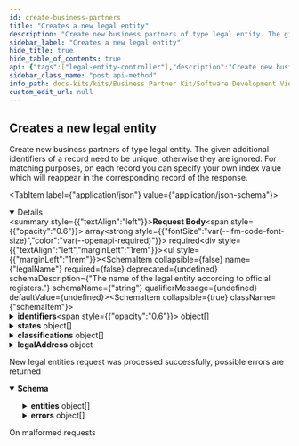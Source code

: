 ```yaml
---
id: create-business-partners
title: "Creates a new legal entity"
description: "Create new business partners of type legal entity. The given additional identifiers of a record need to be unique, otherwise they are ignored. For matching purposes, on each record you can specify your own index value which will reappear in the corresponding record of the response."
sidebar_label: "Creates a new legal entity"
hide_title: true
hide_table_of_contents: true
api: {"tags":["legal-entity-controller"],"description":"Create new business partners of type legal entity. The given additional identifiers of a record need to be unique, otherwise they are ignored. For matching purposes, on each record you can specify your own index value which will reappear in the corresponding record of the response.","operationId":"createBusinessPartners","requestBody":{"content":{"application/json":{"schema":{"type":"array","items":{"type":"object","properties":{"legalName":{"type":"string","description":"The name of the legal entity according to official registers."},"identifiers":{"type":"array","description":"The list of identifiers of the legal entity.","items":{"type":"object","properties":{"value":{"type":"string","description":"The value of the identifier like \"DE123465789\"."},"type":{"type":"string","description":"The type of the identifier."},"issuingBody":{"type":"string","description":"The name of the official register, where the identifier is registered. For example, a Handelsregisternummer in Germany is only valid with its corresponding Handelsregister."}}}},"legalShortName":{"type":"string","description":"The abbreviated name of the legal entity."},"legalForm":{"type":"string","description":"The legal form of the legal entity."},"states":{"type":"array","description":"The list of (temporary) states of the legal entity.","items":{"type":"object","properties":{"description":{"type":"string","description":"The description from the original source indicating the state of the legal entity, such as from the German Handelsregister."},"validFrom":{"type":"string","description":"The date from which the state is valid.","format":"date-time"},"validTo":{"type":"string","description":"The date until the state is valid.","format":"date-time"},"type":{"type":"string","description":"One of the state types: active, inactive.","enum":["ACTIVE","INACTIVE"]}},"description":"A legal entity state indicates if the legal entity is active or inactive. This does not describe the relation between a sharing member and a business partner and whether they have active business, but it describes whether the legal entity is still operating."}},"classifications":{"type":"array","description":"The list of classifications of the legal entity, such as a specific industry.","items":{"type":"object","properties":{"type":{"type":"string","description":"Type of classification.","enum":["NACE","NAF","NAICS","SIC"]},"code":{"type":"string","description":"The identifier of the class belonging to the classification."},"value":{"type":"string","description":"The name of the class belonging to the classification."}},"description":"A legal entity classification is an assignment of the legal entity to an industry. It does not necessarily have to be the only industry the company is active in (see large companies operating in different industries). Multiple assignments to several industries are possible per classification type."}},"legalAddress":{"type":"object","properties":{"name":{"type":"string","description":"The name of the address. This is not according to official registers but according to the name the sharing member chooses."},"states":{"type":"array","description":"The list of (temporary) states of the address.","items":{"type":"object","properties":{"description":{"type":"string","description":"The description from the original source indicating the state of the address."},"validFrom":{"type":"string","description":"The date from which the state is valid.","format":"date-time"},"validTo":{"type":"string","description":"The date until the state is valid.","format":"date-time"},"type":{"type":"string","description":"One of the state types: active, inactive.","enum":["ACTIVE","INACTIVE"]}},"description":"An address state indicates if the address is active or inactive. This does not describe the relation between a sharing member and a business partner and whether they have active business, but it describes whether the business partner is still operating at that address."}},"identifiers":{"type":"array","description":"The list of identifiers of the address.","items":{"type":"object","properties":{"value":{"type":"string","description":"The value of the identifier like \"0847976000005\"."},"type":{"type":"string","description":"The type of the identifier."}},"description":"An address identifier (uniquely) identifies the address, such as the Global Location Number (GLN)."}},"physicalPostalAddress":{"type":"object","properties":{"geographicCoordinates":{"type":"object","properties":{"longitude":{"type":"number","description":"Longitude coordinate","format":"float"},"latitude":{"type":"number","description":"Latitude coordinate","format":"float"},"altitude":{"type":"number","description":"Altitude, if applicable","format":"float"}},"description":"The exact location of the physical postal address in latitude, longitude, and altitude."},"country":{"type":"string","description":"The 2-digit country code of the physical postal address according to ISO 3166-1.","enum":["UNDEFINED","AC","AD","AE","AF","AG","AI","AL","AM","AN","AO","AQ","AR","AS","AT","AU","AW","AX","AZ","BA","BB","BD","BE","BF","BG","BH","BI","BJ","BL","BM","BN","BO","BQ","BR","BS","BT","BU","BV","BW","BY","BZ","CA","CC","CD","CF","CG","CH","CI","CK","CL","CM","CN","CO","CP","CR","CS","CU","CV","CW","CX","CY","CZ","DE","DG","DJ","DK","DM","DO","DZ","EA","EC","EE","EG","EH","ER","ES","ET","EU","EZ","FI","FJ","FK","FM","FO","FR","FX","GA","GB","GD","GE","GF","GG","GH","GI","GL","GM","GN","GP","GQ","GR","GS","GT","GU","GW","GY","HK","HM","HN","HR","HT","HU","IC","ID","IE","IL","IM","IN","IO","IQ","IR","IS","IT","JE","JM","JO","JP","KE","KG","KH","KI","KM","KN","KP","KR","KW","KY","KZ","LA","LB","LC","LI","LK","LR","LS","LT","LU","LV","LY","MA","MC","MD","ME","MF","MG","MH","MK","ML","MM","MN","MO","MP","MQ","MR","MS","MT","MU","MV","MW","MX","MY","MZ","NA","NC","NE","NF","NG","NI","NL","NO","NP","NR","NT","NU","NZ","OM","PA","PE","PF","PG","PH","PK","PL","PM","PN","PR","PS","PT","PW","PY","QA","RE","RO","RS","RU","RW","SA","SB","SC","SD","SE","SF","SG","SH","SI","SJ","SK","SL","SM","SN","SO","SR","SS","ST","SU","SV","SX","SY","SZ","TA","TC","TD","TF","TG","TH","TJ","TK","TL","TM","TN","TO","TP","TR","TT","TV","TW","TZ","UA","UG","UK","UM","US","UY","UZ","VA","VC","VE","VG","VI","VN","VU","WF","WS","XI","XU","XK","YE","YT","YU","ZA","ZM","ZR","ZW"]},"administrativeAreaLevel1":{"type":"string","description":"The 2-digit country subdivision code according to ISO 3166-2, such as a region within a country."},"administrativeAreaLevel2":{"type":"string","description":"The name of the locally regulated secondary country subdivision of the physical postal address, such as county within a country."},"administrativeAreaLevel3":{"type":"string","description":"The name of the locally regulated tertiary country subdivision of the physical address, such as townships within a country."},"postalCode":{"type":"string","description":"The alphanumeric identifier (sometimes including spaces or punctuation) of the physical postal address for the purpose of sorting mail, synonyms:postcode, post code, PIN or ZIP code."},"city":{"type":"string","description":"The name of the city of the physical postal address, synonyms: town, village, municipality."},"district":{"type":"string","description":"The name of the district of the physical postal address which divides the city in several smaller areas."},"street":{"type":"object","properties":{"name":{"type":"string","description":"The name of the street."},"houseNumber":{"type":"string","description":"The number representing the exact location of a building within the street."},"milestone":{"type":"string","description":"The number representing the exact location of an addressed object within a street without house numbers, such as within long roads."},"direction":{"type":"string","description":"The cardinal direction describing where the exit to the location of the addressed object on large highways / motorways is located, such as Highway 101 South."}},"description":"The street of the physical postal address, synonyms: road, avenue, lane, boulevard, highway"},"companyPostalCode":{"type":"string","description":"The company postal code of the physical postal address, which is sometimes required for large companies."},"industrialZone":{"type":"string","description":"The industrial zone of the physical postal address, designating an area for industrial development, synonym: industrial area."},"building":{"type":"string","description":"The alphanumeric identifier of the building addressed by the physical postal address."},"floor":{"type":"string","description":"The number of a floor in the building addressed by the physical postal address, synonym: level."},"door":{"type":"string","description":"The number of a door in the building on the respective floor addressed by the physical postal address, synonyms: room, suite."}},"description":"A physical postal address describes the physical location of an office, warehouse, gate, etc."},"alternativePostalAddress":{"required":["city","country","deliveryServiceNumber","deliveryServiceType"],"type":"object","properties":{"geographicCoordinates":{"type":"object","properties":{"longitude":{"type":"number","description":"Longitude coordinate","format":"float"},"latitude":{"type":"number","description":"Latitude coordinate","format":"float"},"altitude":{"type":"number","description":"Altitude, if applicable","format":"float"}},"description":"The exact location of the physical postal address in latitude, longitude, and altitude."},"country":{"type":"string","description":"The 2-digit country code of the physical postal address according to ISO 3166-1.","enum":["UNDEFINED","AC","AD","AE","AF","AG","AI","AL","AM","AN","AO","AQ","AR","AS","AT","AU","AW","AX","AZ","BA","BB","BD","BE","BF","BG","BH","BI","BJ","BL","BM","BN","BO","BQ","BR","BS","BT","BU","BV","BW","BY","BZ","CA","CC","CD","CF","CG","CH","CI","CK","CL","CM","CN","CO","CP","CR","CS","CU","CV","CW","CX","CY","CZ","DE","DG","DJ","DK","DM","DO","DZ","EA","EC","EE","EG","EH","ER","ES","ET","EU","EZ","FI","FJ","FK","FM","FO","FR","FX","GA","GB","GD","GE","GF","GG","GH","GI","GL","GM","GN","GP","GQ","GR","GS","GT","GU","GW","GY","HK","HM","HN","HR","HT","HU","IC","ID","IE","IL","IM","IN","IO","IQ","IR","IS","IT","JE","JM","JO","JP","KE","KG","KH","KI","KM","KN","KP","KR","KW","KY","KZ","LA","LB","LC","LI","LK","LR","LS","LT","LU","LV","LY","MA","MC","MD","ME","MF","MG","MH","MK","ML","MM","MN","MO","MP","MQ","MR","MS","MT","MU","MV","MW","MX","MY","MZ","NA","NC","NE","NF","NG","NI","NL","NO","NP","NR","NT","NU","NZ","OM","PA","PE","PF","PG","PH","PK","PL","PM","PN","PR","PS","PT","PW","PY","QA","RE","RO","RS","RU","RW","SA","SB","SC","SD","SE","SF","SG","SH","SI","SJ","SK","SL","SM","SN","SO","SR","SS","ST","SU","SV","SX","SY","SZ","TA","TC","TD","TF","TG","TH","TJ","TK","TL","TM","TN","TO","TP","TR","TT","TV","TW","TZ","UA","UG","UK","UM","US","UY","UZ","VA","VC","VE","VG","VI","VN","VU","WF","WS","XI","XU","XK","YE","YT","YU","ZA","ZM","ZR","ZW"]},"administrativeAreaLevel1":{"type":"string","description":"The 2-digit country subdivision code according to ISO 3166-2, such as a region within a country."},"postalCode":{"type":"string","description":"The alphanumeric identifier (sometimes including spaces or punctuation) of the physical postal address for the purpose of sorting mail, synonyms:postcode, post code, PIN or ZIP code."},"city":{"type":"string","description":"The name of the city of the physical postal address, synonyms: town, village, municipality."},"deliveryServiceType":{"type":"string","description":"One of the alternative postal address types: P.O. box, private bag, boite postale.","enum":["PO_BOX","PRIVATE_BAG","BOITE_POSTALE"]},"deliveryServiceQualifier":{"type":"string","description":"The qualifier uniquely identifying the delivery service endpoint of the alternative postal address in conjunction with the delivery service number. In some countries for example, entering a P.O. box number, postal code and city is not sufficient to uniquely identify a P.O. box, because the same P.O. box number is assigned multiple times in some cities."},"deliveryServiceNumber":{"type":"string","description":"The number indicating the delivery service endpoint of the alternative postal address to which the delivery is to be delivered, such as a P.O. box number or a private bag number."}},"description":"An alternative postal address describes an alternative way of delivery for example if the goods are to be picked up somewhere else."}},"description":"In general, an address is a collection of information to describe a physical location, using a street name with a house number and/or a post office box as reference. In addition, an address consists of several postal attributes, such as country, region (state), county, township, city, district, or postal code, which help deliver mail.In Catena-X, an address is a type of business partner representing the legal address of a legal entity, and/or the main address of a site, or any additional address of a legal entity or site (such as different gates).An address is owned by a legal entity. Thus, exactly one legal entity is assigned to an address. An address can belong to a site. Thus, one or no site is assigned to an address. An address is uniquely identified by the BPNA."},"index":{"type":"string","description":"User defined index to conveniently match this entry to the corresponding entry in the response."}},"description":"Request for creating new business partner record of type legal entity. In general, a legal entity is a juridical person that has legal rights and duties related to contracts, agreements, and obligations. The term especially applies to any kind of organization (such as an enterprise or company, university, association, etc.) established under the law applicable to a country.In Catena-X, a legal entity is a type of business partner representing a legally registered organization with its official registration information, such as legal name (including legal form, if registered), legal address and tax number.A legal entity has exactly one legal address, but it is possible to specify additional addresses that a legal entity owns. Thus, at least one address is assigned to a legal entity. A legal entity can own sites. Thus, many or no sites are assigned to a legal entity. A legal entity is uniquely identified by the BPNL."}}}},"required":true},"responses":{"200":{"description":"New legal entities request was processed successfully, possible errors are returned","content":{"application/json":{"schema":{"type":"object","properties":{"entities":{"type":"array","items":{"type":"object","properties":{"legalName":{"type":"string","description":"The name of the legal entity according to official registers."},"bpnl":{"type":"string","description":"A BPNL represents and uniquely identifies a legal entity, which is defined by its legal name (including legal form, if registered), legal address and tax number."},"identifiers":{"type":"array","description":"The list of identifiers of the legal entity.","items":{"type":"object","properties":{"value":{"type":"string","description":"The value of the identifier like \"DE123465789\"."},"type":{"type":"object","properties":{"technicalKey":{"type":"string","description":"Unique key of this type for reference"},"name":{"type":"string","description":"Name or denotation of this type"}},"description":"Named type uniquely identified by its technical key"},"issuingBody":{"type":"string","description":"The name of the official register, where the identifier is registered. For example, a Handelsregisternummer in Germany is only valid with its corresponding Handelsregister."}},"description":"A legal entity identifier (uniquely) identifies the legal entity, such as the German Handelsregisternummer, a VAT number, etc."}},"legalShortName":{"type":"string","description":"The abbreviated name of the legal entity."},"legalForm":{"type":"object","properties":{"technicalKey":{"type":"string","description":"The technical identifier of the legal form according to ISO 20275."},"name":{"type":"string","description":"The name of legal form according to ISO 20275."},"abbreviation":{"type":"string","description":"The abbreviated name of the legal form, such as AG for German Aktiengesellschaft."}},"description":"A legal form is a mandatory corporate legal framework by which companies can conduct business, charitable or other permissible activities."},"states":{"type":"array","description":"The list of (temporary) states of the legal entity.","items":{"type":"object","properties":{"description":{"type":"string","description":"The description from the original source indicating the state of the legal entity, such as from the German Handelsregister."},"validFrom":{"type":"string","description":"The date from which the state is valid.","format":"date-time"},"validTo":{"type":"string","description":"The date until the state is valid.","format":"date-time"},"type":{"type":"object","properties":{"technicalKey":{"type":"string","description":"Unique key of this type for reference","enum":["ACTIVE","INACTIVE"]},"name":{"type":"string","description":"Name or denotation of this type"}},"description":"Named type uniquely identified by its technical key"}},"description":"A legal entity state indicates if the legal entity is active or inactive. This does not describe the relation between a sharing member and a business partner and whether they have active business, but it describes whether the legal entity is still operating."}},"classifications":{"type":"array","description":"The list of classifications of the legal entity, such as a specific industry.","items":{"type":"object","properties":{"value":{"type":"string","description":"The name of the class belonging to the classification."},"code":{"type":"string","description":"The identifier of the class belonging to the classification."},"type":{"type":"object","properties":{"technicalKey":{"type":"string","description":"Unique key of this type for reference","enum":["NACE","NAF","NAICS","SIC"]},"name":{"type":"string","description":"Name or denotation of this type"}},"description":"Named type uniquely identified by its technical key"}},"description":"A legal entity classification is an assignment of the legal entity to an industry. It does not necessarily have to be the only industry the company is active in (see large companies operating in different industries). Multiple assignments to several industries are possible per classification type."}},"relations":{"type":"array","description":"Relations to other business partners.","items":{"type":"object","properties":{"type":{"type":"object","properties":{"technicalKey":{"type":"string","description":"Unique key of this type for reference","enum":["CX_LEGAL_SUCCESSOR_OF","CX_LEGAL_PREDECESSOR_OF"]},"name":{"type":"string","description":"Name or denotation of this type"}},"description":"Named type uniquely identified by its technical key"},"startBpnl":{"type":"string","description":"BPN of partner which is the source of the relation"},"endBpnl":{"type":"string","description":"BPN of partner which is the target of the relation"},"validFrom":{"type":"string","description":"Time when the relation started","format":"date-time"},"validTo":{"type":"string","description":"Time when the relation ended","format":"date-time"}},"description":"Directed relation between two business partners"}},"currentness":{"type":"string","description":"The date the business partner data was last indicated to be still current.","format":"date-time"},"createdAt":{"type":"string","description":"The date when the data record has been created.","format":"date-time"},"updatedAt":{"type":"string","description":"The date when the data record has been last updated.","format":"date-time"},"legalAddress":{"type":"object","properties":{"bpna":{"type":"string","description":"A BPNA represents and uniquely identifies an address, which can be the legal address of a legal entity, and/or the main address of a site, or any additional address of a legal entity or site (such as different gates). It is important to note that only the BPNL must be used to uniquely identify a legal entity. Even in the case that the BPNA represents the legal address of the legal entity, it shall not be used to uniquely identify the legal entity."},"name":{"type":"string","description":"The name of the address. This is not according to official registers but according to the name the sharing member chooses."},"states":{"type":"array","items":{"type":"object","properties":{"description":{"type":"string","description":"The description from the original source indicating the state of the address."},"validFrom":{"type":"string","description":"The date from which the state is valid.","format":"date-time"},"validTo":{"type":"string","description":"The date until the state is valid.","format":"date-time"},"type":{"type":"object","properties":{"technicalKey":{"type":"string","description":"Unique key of this type for reference","enum":["ACTIVE","INACTIVE"]},"name":{"type":"string","description":"Name or denotation of this type"}},"description":"Named type uniquely identified by its technical key"}},"description":"An address state indicates if the address is active or inactive. This does not describe the relation between a sharing member and a business partner and whether they have active business, but it describes whether the business partner is still operating at that address."}},"identifiers":{"type":"array","items":{"type":"object","properties":{"value":{"type":"string","description":"The value of the identifier like \"0847976000005\"."},"type":{"type":"object","properties":{"technicalKey":{"type":"string","description":"Unique key of this type for reference"},"name":{"type":"string","description":"Name or denotation of this type"}},"description":"Named type uniquely identified by its technical key"}},"description":"An address identifier (uniquely) identifies the address, such as the Global Location Number (GLN)."}},"physicalPostalAddress":{"type":"object","properties":{"geographicCoordinates":{"type":"object","properties":{"longitude":{"type":"number","description":"Longitude coordinate","format":"float"},"latitude":{"type":"number","description":"Latitude coordinate","format":"float"},"altitude":{"type":"number","description":"Altitude, if applicable","format":"float"}},"description":"The exact location of the physical postal address in latitude, longitude, and altitude."},"country":{"type":"object","properties":{"technicalKey":{"type":"string","description":"Unique key of this type for reference","enum":["UNDEFINED","AC","AD","AE","AF","AG","AI","AL","AM","AN","AO","AQ","AR","AS","AT","AU","AW","AX","AZ","BA","BB","BD","BE","BF","BG","BH","BI","BJ","BL","BM","BN","BO","BQ","BR","BS","BT","BU","BV","BW","BY","BZ","CA","CC","CD","CF","CG","CH","CI","CK","CL","CM","CN","CO","CP","CR","CS","CU","CV","CW","CX","CY","CZ","DE","DG","DJ","DK","DM","DO","DZ","EA","EC","EE","EG","EH","ER","ES","ET","EU","EZ","FI","FJ","FK","FM","FO","FR","FX","GA","GB","GD","GE","GF","GG","GH","GI","GL","GM","GN","GP","GQ","GR","GS","GT","GU","GW","GY","HK","HM","HN","HR","HT","HU","IC","ID","IE","IL","IM","IN","IO","IQ","IR","IS","IT","JE","JM","JO","JP","KE","KG","KH","KI","KM","KN","KP","KR","KW","KY","KZ","LA","LB","LC","LI","LK","LR","LS","LT","LU","LV","LY","MA","MC","MD","ME","MF","MG","MH","MK","ML","MM","MN","MO","MP","MQ","MR","MS","MT","MU","MV","MW","MX","MY","MZ","NA","NC","NE","NF","NG","NI","NL","NO","NP","NR","NT","NU","NZ","OM","PA","PE","PF","PG","PH","PK","PL","PM","PN","PR","PS","PT","PW","PY","QA","RE","RO","RS","RU","RW","SA","SB","SC","SD","SE","SF","SG","SH","SI","SJ","SK","SL","SM","SN","SO","SR","SS","ST","SU","SV","SX","SY","SZ","TA","TC","TD","TF","TG","TH","TJ","TK","TL","TM","TN","TO","TP","TR","TT","TV","TW","TZ","UA","UG","UK","UM","US","UY","UZ","VA","VC","VE","VG","VI","VN","VU","WF","WS","XI","XU","XK","YE","YT","YU","ZA","ZM","ZR","ZW"]},"name":{"type":"string","description":"Name or denotation of this type"}},"description":"Named type uniquely identified by its technical key"},"administrativeAreaLevel1":{"type":"object","properties":{"countryCode":{"type":"string","description":"Country code","enum":["UNDEFINED","AC","AD","AE","AF","AG","AI","AL","AM","AN","AO","AQ","AR","AS","AT","AU","AW","AX","AZ","BA","BB","BD","BE","BF","BG","BH","BI","BJ","BL","BM","BN","BO","BQ","BR","BS","BT","BU","BV","BW","BY","BZ","CA","CC","CD","CF","CG","CH","CI","CK","CL","CM","CN","CO","CP","CR","CS","CU","CV","CW","CX","CY","CZ","DE","DG","DJ","DK","DM","DO","DZ","EA","EC","EE","EG","EH","ER","ES","ET","EU","EZ","FI","FJ","FK","FM","FO","FR","FX","GA","GB","GD","GE","GF","GG","GH","GI","GL","GM","GN","GP","GQ","GR","GS","GT","GU","GW","GY","HK","HM","HN","HR","HT","HU","IC","ID","IE","IL","IM","IN","IO","IQ","IR","IS","IT","JE","JM","JO","JP","KE","KG","KH","KI","KM","KN","KP","KR","KW","KY","KZ","LA","LB","LC","LI","LK","LR","LS","LT","LU","LV","LY","MA","MC","MD","ME","MF","MG","MH","MK","ML","MM","MN","MO","MP","MQ","MR","MS","MT","MU","MV","MW","MX","MY","MZ","NA","NC","NE","NF","NG","NI","NL","NO","NP","NR","NT","NU","NZ","OM","PA","PE","PF","PG","PH","PK","PL","PM","PN","PR","PS","PT","PW","PY","QA","RE","RO","RS","RU","RW","SA","SB","SC","SD","SE","SF","SG","SH","SI","SJ","SK","SL","SM","SN","SO","SR","SS","ST","SU","SV","SX","SY","SZ","TA","TC","TD","TF","TG","TH","TJ","TK","TL","TM","TN","TO","TP","TR","TT","TV","TW","TZ","UA","UG","UK","UM","US","UY","UZ","VA","VC","VE","VG","VI","VN","VU","WF","WS","XI","XU","XK","YE","YT","YU","ZA","ZM","ZR","ZW"]},"regionCode":{"type":"string","description":"Abbreviation or shorthand of the area"},"regionName":{"type":"string","description":"Describes the full name of the region within a country according to ISO 3166-214"}},"description":"Region within a country"},"administrativeAreaLevel2":{"type":"string","description":"The name of the locally regulated secondary country subdivision of the physical postal address, such as county within a country."},"administrativeAreaLevel3":{"type":"string","description":"The name of the locally regulated tertiary country subdivision of the physical address, such as townships within a country."},"postalCode":{"type":"string","description":"The alphanumeric identifier (sometimes including spaces or punctuation) of the physical postal address for the purpose of sorting mail, synonyms:postcode, post code, PIN or ZIP code."},"city":{"type":"string","description":"The name of the city of the physical postal address, synonyms: town, village, municipality."},"district":{"type":"string","description":"The name of the district of the physical postal address which divides the city in several smaller areas."},"street":{"type":"object","properties":{"name":{"type":"string","description":"The name of the street."},"houseNumber":{"type":"string","description":"The number representing the exact location of a building within the street."},"milestone":{"type":"string","description":"The number representing the exact location of an addressed object within a street without house numbers, such as within long roads."},"direction":{"type":"string","description":"The cardinal direction describing where the exit to the location of the addressed object on large highways / motorways is located, such as Highway 101 South."}},"description":"The street of the physical postal address, synonyms: road, avenue, lane, boulevard, highway"},"companyPostalCode":{"type":"string","description":"The company postal code of the physical postal address, which is sometimes required for large companies."},"industrialZone":{"type":"string","description":"The industrial zone of the physical postal address, designating an area for industrial development, synonym: industrial area."},"building":{"type":"string","description":"The alphanumeric identifier of the building addressed by the physical postal address."},"floor":{"type":"string","description":"The number of a floor in the building addressed by the physical postal address, synonym: level."},"door":{"type":"string","description":"The number of a door in the building on the respective floor addressed by the physical postal address, synonyms: room, suite."}},"description":"A physical postal address describes the physical location of an office, warehouse, gate, etc."},"alternativePostalAddress":{"type":"object","properties":{"geographicCoordinates":{"type":"object","properties":{"longitude":{"type":"number","description":"Longitude coordinate","format":"float"},"latitude":{"type":"number","description":"Latitude coordinate","format":"float"},"altitude":{"type":"number","description":"Altitude, if applicable","format":"float"}},"description":"The exact location of the physical postal address in latitude, longitude, and altitude."},"country":{"type":"object","properties":{"technicalKey":{"type":"string","description":"Unique key of this type for reference","enum":["UNDEFINED","AC","AD","AE","AF","AG","AI","AL","AM","AN","AO","AQ","AR","AS","AT","AU","AW","AX","AZ","BA","BB","BD","BE","BF","BG","BH","BI","BJ","BL","BM","BN","BO","BQ","BR","BS","BT","BU","BV","BW","BY","BZ","CA","CC","CD","CF","CG","CH","CI","CK","CL","CM","CN","CO","CP","CR","CS","CU","CV","CW","CX","CY","CZ","DE","DG","DJ","DK","DM","DO","DZ","EA","EC","EE","EG","EH","ER","ES","ET","EU","EZ","FI","FJ","FK","FM","FO","FR","FX","GA","GB","GD","GE","GF","GG","GH","GI","GL","GM","GN","GP","GQ","GR","GS","GT","GU","GW","GY","HK","HM","HN","HR","HT","HU","IC","ID","IE","IL","IM","IN","IO","IQ","IR","IS","IT","JE","JM","JO","JP","KE","KG","KH","KI","KM","KN","KP","KR","KW","KY","KZ","LA","LB","LC","LI","LK","LR","LS","LT","LU","LV","LY","MA","MC","MD","ME","MF","MG","MH","MK","ML","MM","MN","MO","MP","MQ","MR","MS","MT","MU","MV","MW","MX","MY","MZ","NA","NC","NE","NF","NG","NI","NL","NO","NP","NR","NT","NU","NZ","OM","PA","PE","PF","PG","PH","PK","PL","PM","PN","PR","PS","PT","PW","PY","QA","RE","RO","RS","RU","RW","SA","SB","SC","SD","SE","SF","SG","SH","SI","SJ","SK","SL","SM","SN","SO","SR","SS","ST","SU","SV","SX","SY","SZ","TA","TC","TD","TF","TG","TH","TJ","TK","TL","TM","TN","TO","TP","TR","TT","TV","TW","TZ","UA","UG","UK","UM","US","UY","UZ","VA","VC","VE","VG","VI","VN","VU","WF","WS","XI","XU","XK","YE","YT","YU","ZA","ZM","ZR","ZW"]},"name":{"type":"string","description":"Name or denotation of this type"}},"description":"Named type uniquely identified by its technical key"},"administrativeAreaLevel1":{"type":"object","properties":{"countryCode":{"type":"string","description":"Country code","enum":["UNDEFINED","AC","AD","AE","AF","AG","AI","AL","AM","AN","AO","AQ","AR","AS","AT","AU","AW","AX","AZ","BA","BB","BD","BE","BF","BG","BH","BI","BJ","BL","BM","BN","BO","BQ","BR","BS","BT","BU","BV","BW","BY","BZ","CA","CC","CD","CF","CG","CH","CI","CK","CL","CM","CN","CO","CP","CR","CS","CU","CV","CW","CX","CY","CZ","DE","DG","DJ","DK","DM","DO","DZ","EA","EC","EE","EG","EH","ER","ES","ET","EU","EZ","FI","FJ","FK","FM","FO","FR","FX","GA","GB","GD","GE","GF","GG","GH","GI","GL","GM","GN","GP","GQ","GR","GS","GT","GU","GW","GY","HK","HM","HN","HR","HT","HU","IC","ID","IE","IL","IM","IN","IO","IQ","IR","IS","IT","JE","JM","JO","JP","KE","KG","KH","KI","KM","KN","KP","KR","KW","KY","KZ","LA","LB","LC","LI","LK","LR","LS","LT","LU","LV","LY","MA","MC","MD","ME","MF","MG","MH","MK","ML","MM","MN","MO","MP","MQ","MR","MS","MT","MU","MV","MW","MX","MY","MZ","NA","NC","NE","NF","NG","NI","NL","NO","NP","NR","NT","NU","NZ","OM","PA","PE","PF","PG","PH","PK","PL","PM","PN","PR","PS","PT","PW","PY","QA","RE","RO","RS","RU","RW","SA","SB","SC","SD","SE","SF","SG","SH","SI","SJ","SK","SL","SM","SN","SO","SR","SS","ST","SU","SV","SX","SY","SZ","TA","TC","TD","TF","TG","TH","TJ","TK","TL","TM","TN","TO","TP","TR","TT","TV","TW","TZ","UA","UG","UK","UM","US","UY","UZ","VA","VC","VE","VG","VI","VN","VU","WF","WS","XI","XU","XK","YE","YT","YU","ZA","ZM","ZR","ZW"]},"regionCode":{"type":"string","description":"Abbreviation or shorthand of the area"},"regionName":{"type":"string","description":"Describes the full name of the region within a country according to ISO 3166-214"}},"description":"Region within a country"},"postalCode":{"type":"string","description":"The alphanumeric identifier (sometimes including spaces or punctuation) of the physical postal address for the purpose of sorting mail, synonyms:postcode, post code, PIN or ZIP code."},"city":{"type":"string","description":"The name of the city of the physical postal address, synonyms: town, village, municipality."},"deliveryServiceType":{"type":"string","description":"One of the alternative postal address types: P.O. box, private bag, boite postale.","enum":["PO_BOX","PRIVATE_BAG","BOITE_POSTALE"]},"deliveryServiceQualifier":{"type":"string","description":"The qualifier uniquely identifying the delivery service endpoint of the alternative postal address in conjunction with the delivery service number. In some countries for example, entering a P.O. box number, postal code and city is not sufficient to uniquely identify a P.O. box, because the same P.O. box number is assigned multiple times in some cities."},"deliveryServiceNumber":{"type":"string","description":"The number indicating the delivery service endpoint of the alternative postal address to which the delivery is to be delivered, such as a P.O. box number or a private bag number."}},"description":"An alternative postal address describes an alternative way of delivery for example if the goods are to be picked up somewhere else."},"bpnLegalEntity":{"type":"string","description":"The BPNL of the legal entity owning the address."},"bpnSite":{"type":"string","description":"The BPNS of the site the address belongs to."},"createdAt":{"type":"string","description":"The date when the data record has been created.","format":"date-time"},"updatedAt":{"type":"string","description":"The date when the data record has been last updated.","format":"date-time"},"isLegalAddress":{"type":"boolean","description":"Indicates if the address is the legal address to a legal entity."},"isMainAddress":{"type":"boolean","description":"Indicates if the address is the main address to a site. This is where typically the main entrance or the reception is located, or where the mail is delivered to."}},"description":"In general, an address is a collection of information to describe a physical location, using a street name with a house number and/or a post office box as reference. In addition, an address consists of several postal attributes, such as country, region (state), county, township, city, district, or postal code, which help deliver mail.In Catena-X, an address is a type of business partner representing the legal address of a legal entity, and/or the main address of a site, or any additional address of a legal entity or site (such as different gates).An address is owned by a legal entity. Thus, exactly one legal entity is assigned to an address. An address can belong to a site. Thus, one or no site is assigned to an address. An address is uniquely identified by the BPNA."},"index":{"type":"string","description":"User defined index to conveniently match this entry to the corresponding entry in the response."}},"description":"Created/updated business partner of type legal entity. In general, a legal entity is a juridical person that has legal rights and duties related to contracts, agreements, and obligations. The term especially applies to any kind of organization (such as an enterprise or company, university, association, etc.) established under the law applicable to a country.In Catena-X, a legal entity is a type of business partner representing a legally registered organization with its official registration information, such as legal name (including legal form, if registered), legal address and tax number.A legal entity has exactly one legal address, but it is possible to specify additional addresses that a legal entity owns. Thus, at least one address is assigned to a legal entity. A legal entity can own sites. Thus, many or no sites are assigned to a legal entity. A legal entity is uniquely identified by the BPNL."}},"errors":{"type":"array","items":{"title":"ErrorInfo","type":"object","properties":{"errorCode":{"type":"string","description":"LegalEntityCreateError","enum":["LegalEntityDuplicateIdentifier","LegalFormNotFound","LegalEntityIdentifierNotFound","LegalAddressRegionNotFound","LegalAddressIdentifierNotFound","LegalAddressDuplicateIdentifier"]},"message":{"type":"string"},"entityKey":{"type":"string"}},"description":"Holds information about failures when creating or updating an entity"}},"entityCount":{"type":"integer","format":"int32"},"errorCount":{"type":"integer","format":"int32"}},"description":"Holds information about successfully and failed entities after the creating/updating of several objects"}}}},"400":{"description":"On malformed requests"}},"method":"post","path":"/api/catena/legal-entities","servers":[{"url":"http://localhost:8080","description":"Generated server url"}],"jsonRequestBodyExample":[{"legalName":"string","identifiers":[{"value":"string","type":"string","issuingBody":"string"}],"legalShortName":"string","legalForm":"string","states":[{"description":"string","validFrom":"2023-11-02","validTo":"2023-11-02","type":"ACTIVE"}],"classifications":[{"type":"NACE","code":"string","value":"string"}],"legalAddress":{"name":"string","states":[{"description":"string","validFrom":"2023-11-02","validTo":"2023-11-02","type":"ACTIVE"}],"identifiers":[{"value":"string","type":"string"}],"physicalPostalAddress":{"geographicCoordinates":{"longitude":0,"latitude":0,"altitude":0},"country":"UNDEFINED","administrativeAreaLevel1":"string","administrativeAreaLevel2":"string","administrativeAreaLevel3":"string","postalCode":"string","city":"string","district":"string","street":{"name":"string","houseNumber":"string","milestone":"string","direction":"string"},"companyPostalCode":"string","industrialZone":"string","building":"string","floor":"string","door":"string"},"alternativePostalAddress":{"geographicCoordinates":{"longitude":0,"latitude":0,"altitude":0},"country":"UNDEFINED","administrativeAreaLevel1":"string","postalCode":"string","city":"string","deliveryServiceType":"PO_BOX","deliveryServiceQualifier":"string","deliveryServiceNumber":"string"}},"index":"string"}],"info":{"title":"Business Partner Data Management Pool","description":"Service that manages and shares business partner data with other CatenaX services","version":"4.1.0-SNAPSHOT"},"postman":{"name":"Creates a new legal entity","description":{"content":"Create new business partners of type legal entity. The given additional identifiers of a record need to be unique, otherwise they are ignored. For matching purposes, on each record you can specify your own index value which will reappear in the corresponding record of the response.","type":"text/plain"},"url":{"path":["api","catena","legal-entities"],"host":["{{baseUrl}}"],"query":[],"variable":[]},"header":[{"key":"Content-Type","value":"application/json"},{"key":"Accept","value":"application/json"}],"method":"POST","body":{"mode":"raw","raw":"\"\"","options":{"raw":{"language":"json"}}}}}
sidebar_class_name: "post api-method"
info_path: docs-kits/kits/Business Partner Kit/Software Development View/Pool Api/business-partner-data-management-pool
custom_edit_url: null
---
```



## Creates a new legal entity



Create new business partners of type legal entity. The given additional identifiers of a record need to be unique, otherwise they are ignored. For matching purposes, on each record you can specify your own index value which will reappear in the corresponding record of the response.

<MimeTabs><TabItem label={"application/json"} value={"application/json-schema"}><details style={{}} data-collapsed={false} open={true}><summary style={{"textAlign":"left"}}><strong>Request Body</strong><span style={{"opacity":"0.6"}}> array</span><strong style={{"fontSize":"var(--ifm-code-font-size)","color":"var(--openapi-required)"}}> required</strong></summary><div style={{"textAlign":"left","marginLeft":"1rem"}}></div><ul style={{"marginLeft":"1rem"}}><SchemaItem collapsible={false} name={"legalName"} required={false} deprecated={undefined} schemaDescription={"The name of the legal entity according to official registers."} schemaName={"string"} qualifierMessage={undefined} defaultValue={undefined}></SchemaItem><SchemaItem collapsible={true} className={"schemaItem"}><details style={{}}><summary style={{}}><strong>identifiers</strong><span style={{"opacity":"0.6"}}> object[]</span></summary><div style={{"marginLeft":"1rem"}}><div style={{"marginTop":".5rem","marginBottom":".5rem"}}>

The list of identifiers of the legal entity.

</div><SchemaItem collapsible={false} name={"value"} required={false} deprecated={undefined} schemaDescription={"The value of the identifier like \"DE123465789\"."} schemaName={"string"} qualifierMessage={undefined} defaultValue={undefined}></SchemaItem><SchemaItem collapsible={false} name={"type"} required={false} deprecated={undefined} schemaDescription={"The type of the identifier."} schemaName={"string"} qualifierMessage={undefined} defaultValue={undefined}></SchemaItem><SchemaItem collapsible={false} name={"issuingBody"} required={false} deprecated={undefined} schemaDescription={"The name of the official register, where the identifier is registered. For example, a Handelsregisternummer in Germany is only valid with its corresponding Handelsregister."} schemaName={"string"} qualifierMessage={undefined} defaultValue={undefined}></SchemaItem></div></details></SchemaItem><SchemaItem collapsible={false} name={"legalShortName"} required={false} deprecated={undefined} schemaDescription={"The abbreviated name of the legal entity."} schemaName={"string"} qualifierMessage={undefined} defaultValue={undefined}></SchemaItem><SchemaItem collapsible={false} name={"legalForm"} required={false} deprecated={undefined} schemaDescription={"The legal form of the legal entity."} schemaName={"string"} qualifierMessage={undefined} defaultValue={undefined}></SchemaItem><SchemaItem collapsible={true} className={"schemaItem"}><details style={{}}><summary style={{}}><strong>states</strong><span style={{"opacity":"0.6"}}> object[]</span></summary><div style={{"marginLeft":"1rem"}}><div style={{"marginTop":".5rem","marginBottom":".5rem"}}>

The list of (temporary) states of the legal entity.

</div><SchemaItem collapsible={false} name={"description"} required={false} deprecated={undefined} schemaDescription={"The description from the original source indicating the state of the legal entity, such as from the German Handelsregister."} schemaName={"string"} qualifierMessage={undefined} defaultValue={undefined}></SchemaItem><SchemaItem collapsible={false} name={"validFrom"} required={false} deprecated={undefined} schemaDescription={"The date from which the state is valid."} schemaName={"date-time"} qualifierMessage={undefined} defaultValue={undefined}></SchemaItem><SchemaItem collapsible={false} name={"validTo"} required={false} deprecated={undefined} schemaDescription={"The date until the state is valid."} schemaName={"date-time"} qualifierMessage={undefined} defaultValue={undefined}></SchemaItem><SchemaItem collapsible={false} name={"type"} required={false} deprecated={undefined} schemaDescription={"One of the state types: active, inactive."} schemaName={"string"} qualifierMessage={"**Possible values:** [`ACTIVE`, `INACTIVE`]"} defaultValue={undefined}></SchemaItem></div></details></SchemaItem><SchemaItem collapsible={true} className={"schemaItem"}><details style={{}}><summary style={{}}><strong>classifications</strong><span style={{"opacity":"0.6"}}> object[]</span></summary><div style={{"marginLeft":"1rem"}}><div style={{"marginTop":".5rem","marginBottom":".5rem"}}>

The list of classifications of the legal entity, such as a specific industry.

</div><SchemaItem collapsible={false} name={"type"} required={false} deprecated={undefined} schemaDescription={"Type of classification."} schemaName={"string"} qualifierMessage={"**Possible values:** [`NACE`, `NAF`, `NAICS`, `SIC`]"} defaultValue={undefined}></SchemaItem><SchemaItem collapsible={false} name={"code"} required={false} deprecated={undefined} schemaDescription={"The identifier of the class belonging to the classification."} schemaName={"string"} qualifierMessage={undefined} defaultValue={undefined}></SchemaItem><SchemaItem collapsible={false} name={"value"} required={false} deprecated={undefined} schemaDescription={"The name of the class belonging to the classification."} schemaName={"string"} qualifierMessage={undefined} defaultValue={undefined}></SchemaItem></div></details></SchemaItem><SchemaItem collapsible={true} className={"schemaItem"}><details style={{}}><summary style={{}}><strong>legalAddress</strong><span style={{"opacity":"0.6"}}> object</span></summary><div style={{"marginLeft":"1rem"}}><div style={{"marginTop":".5rem","marginBottom":".5rem"}}>

In general, an address is a collection of information to describe a physical location, using a street name with a house number and/or a post office box as reference. In addition, an address consists of several postal attributes, such as country, region (state), county, township, city, district, or postal code, which help deliver mail.In Catena-X, an address is a type of business partner representing the legal address of a legal entity, and/or the main address of a site, or any additional address of a legal entity or site (such as different gates).An address is owned by a legal entity. Thus, exactly one legal entity is assigned to an address. An address can belong to a site. Thus, one or no site is assigned to an address. An address is uniquely identified by the BPNA.

</div><SchemaItem collapsible={false} name={"name"} required={false} deprecated={undefined} schemaDescription={"The name of the address. This is not according to official registers but according to the name the sharing member chooses."} schemaName={"string"} qualifierMessage={undefined} defaultValue={undefined}></SchemaItem><SchemaItem collapsible={true} className={"schemaItem"}><details style={{}}><summary style={{}}><strong>states</strong><span style={{"opacity":"0.6"}}> object[]</span></summary><div style={{"marginLeft":"1rem"}}><div style={{"marginTop":".5rem","marginBottom":".5rem"}}>

The list of (temporary) states of the address.

</div><SchemaItem collapsible={false} name={"description"} required={false} deprecated={undefined} schemaDescription={"The description from the original source indicating the state of the address."} schemaName={"string"} qualifierMessage={undefined} defaultValue={undefined}></SchemaItem><SchemaItem collapsible={false} name={"validFrom"} required={false} deprecated={undefined} schemaDescription={"The date from which the state is valid."} schemaName={"date-time"} qualifierMessage={undefined} defaultValue={undefined}></SchemaItem><SchemaItem collapsible={false} name={"validTo"} required={false} deprecated={undefined} schemaDescription={"The date until the state is valid."} schemaName={"date-time"} qualifierMessage={undefined} defaultValue={undefined}></SchemaItem><SchemaItem collapsible={false} name={"type"} required={false} deprecated={undefined} schemaDescription={"One of the state types: active, inactive."} schemaName={"string"} qualifierMessage={"**Possible values:** [`ACTIVE`, `INACTIVE`]"} defaultValue={undefined}></SchemaItem></div></details></SchemaItem><SchemaItem collapsible={true} className={"schemaItem"}><details style={{}}><summary style={{}}><strong>identifiers</strong><span style={{"opacity":"0.6"}}> object[]</span></summary><div style={{"marginLeft":"1rem"}}><div style={{"marginTop":".5rem","marginBottom":".5rem"}}>

The list of identifiers of the address.

</div><SchemaItem collapsible={false} name={"value"} required={false} deprecated={undefined} schemaDescription={"The value of the identifier like \"0847976000005\"."} schemaName={"string"} qualifierMessage={undefined} defaultValue={undefined}></SchemaItem><SchemaItem collapsible={false} name={"type"} required={false} deprecated={undefined} schemaDescription={"The type of the identifier."} schemaName={"string"} qualifierMessage={undefined} defaultValue={undefined}></SchemaItem></div></details></SchemaItem><SchemaItem collapsible={true} className={"schemaItem"}><details style={{}}><summary style={{}}><strong>physicalPostalAddress</strong><span style={{"opacity":"0.6"}}> object</span></summary><div style={{"marginLeft":"1rem"}}><div style={{"marginTop":".5rem","marginBottom":".5rem"}}>

A physical postal address describes the physical location of an office, warehouse, gate, etc.

</div><SchemaItem collapsible={true} className={"schemaItem"}><details style={{}}><summary style={{}}><strong>geographicCoordinates</strong><span style={{"opacity":"0.6"}}> object</span></summary><div style={{"marginLeft":"1rem"}}><div style={{"marginTop":".5rem","marginBottom":".5rem"}}>

The exact location of the physical postal address in latitude, longitude, and altitude.

</div><SchemaItem collapsible={false} name={"longitude"} required={false} deprecated={undefined} schemaDescription={"Longitude coordinate"} schemaName={"float"} qualifierMessage={undefined} defaultValue={undefined}></SchemaItem><SchemaItem collapsible={false} name={"latitude"} required={false} deprecated={undefined} schemaDescription={"Latitude coordinate"} schemaName={"float"} qualifierMessage={undefined} defaultValue={undefined}></SchemaItem><SchemaItem collapsible={false} name={"altitude"} required={false} deprecated={undefined} schemaDescription={"Altitude, if applicable"} schemaName={"float"} qualifierMessage={undefined} defaultValue={undefined}></SchemaItem></div></details></SchemaItem><SchemaItem collapsible={false} name={"country"} required={false} deprecated={undefined} schemaDescription={"The 2-digit country code of the physical postal address according to ISO 3166-1."} schemaName={"string"} qualifierMessage={"**Possible values:** [`UNDEFINED`, `AC`, `AD`, `AE`, `AF`, `AG`, `AI`, `AL`, `AM`, `AN`, `AO`, `AQ`, `AR`, `AS`, `AT`, `AU`, `AW`, `AX`, `AZ`, `BA`, `BB`, `BD`, `BE`, `BF`, `BG`, `BH`, `BI`, `BJ`, `BL`, `BM`, `BN`, `BO`, `BQ`, `BR`, `BS`, `BT`, `BU`, `BV`, `BW`, `BY`, `BZ`, `CA`, `CC`, `CD`, `CF`, `CG`, `CH`, `CI`, `CK`, `CL`, `CM`, `CN`, `CO`, `CP`, `CR`, `CS`, `CU`, `CV`, `CW`, `CX`, `CY`, `CZ`, `DE`, `DG`, `DJ`, `DK`, `DM`, `DO`, `DZ`, `EA`, `EC`, `EE`, `EG`, `EH`, `ER`, `ES`, `ET`, `EU`, `EZ`, `FI`, `FJ`, `FK`, `FM`, `FO`, `FR`, `FX`, `GA`, `GB`, `GD`, `GE`, `GF`, `GG`, `GH`, `GI`, `GL`, `GM`, `GN`, `GP`, `GQ`, `GR`, `GS`, `GT`, `GU`, `GW`, `GY`, `HK`, `HM`, `HN`, `HR`, `HT`, `HU`, `IC`, `ID`, `IE`, `IL`, `IM`, `IN`, `IO`, `IQ`, `IR`, `IS`, `IT`, `JE`, `JM`, `JO`, `JP`, `KE`, `KG`, `KH`, `KI`, `KM`, `KN`, `KP`, `KR`, `KW`, `KY`, `KZ`, `LA`, `LB`, `LC`, `LI`, `LK`, `LR`, `LS`, `LT`, `LU`, `LV`, `LY`, `MA`, `MC`, `MD`, `ME`, `MF`, `MG`, `MH`, `MK`, `ML`, `MM`, `MN`, `MO`, `MP`, `MQ`, `MR`, `MS`, `MT`, `MU`, `MV`, `MW`, `MX`, `MY`, `MZ`, `NA`, `NC`, `NE`, `NF`, `NG`, `NI`, `NL`, `NO`, `NP`, `NR`, `NT`, `NU`, `NZ`, `OM`, `PA`, `PE`, `PF`, `PG`, `PH`, `PK`, `PL`, `PM`, `PN`, `PR`, `PS`, `PT`, `PW`, `PY`, `QA`, `RE`, `RO`, `RS`, `RU`, `RW`, `SA`, `SB`, `SC`, `SD`, `SE`, `SF`, `SG`, `SH`, `SI`, `SJ`, `SK`, `SL`, `SM`, `SN`, `SO`, `SR`, `SS`, `ST`, `SU`, `SV`, `SX`, `SY`, `SZ`, `TA`, `TC`, `TD`, `TF`, `TG`, `TH`, `TJ`, `TK`, `TL`, `TM`, `TN`, `TO`, `TP`, `TR`, `TT`, `TV`, `TW`, `TZ`, `UA`, `UG`, `UK`, `UM`, `US`, `UY`, `UZ`, `VA`, `VC`, `VE`, `VG`, `VI`, `VN`, `VU`, `WF`, `WS`, `XI`, `XU`, `XK`, `YE`, `YT`, `YU`, `ZA`, `ZM`, `ZR`, `ZW`]"} defaultValue={undefined}></SchemaItem><SchemaItem collapsible={false} name={"administrativeAreaLevel1"} required={false} deprecated={undefined} schemaDescription={"The 2-digit country subdivision code according to ISO 3166-2, such as a region within a country."} schemaName={"string"} qualifierMessage={undefined} defaultValue={undefined}></SchemaItem><SchemaItem collapsible={false} name={"administrativeAreaLevel2"} required={false} deprecated={undefined} schemaDescription={"The name of the locally regulated secondary country subdivision of the physical postal address, such as county within a country."} schemaName={"string"} qualifierMessage={undefined} defaultValue={undefined}></SchemaItem><SchemaItem collapsible={false} name={"administrativeAreaLevel3"} required={false} deprecated={undefined} schemaDescription={"The name of the locally regulated tertiary country subdivision of the physical address, such as townships within a country."} schemaName={"string"} qualifierMessage={undefined} defaultValue={undefined}></SchemaItem><SchemaItem collapsible={false} name={"postalCode"} required={false} deprecated={undefined} schemaDescription={"The alphanumeric identifier (sometimes including spaces or punctuation) of the physical postal address for the purpose of sorting mail, synonyms:postcode, post code, PIN or ZIP code."} schemaName={"string"} qualifierMessage={undefined} defaultValue={undefined}></SchemaItem><SchemaItem collapsible={false} name={"city"} required={false} deprecated={undefined} schemaDescription={"The name of the city of the physical postal address, synonyms: town, village, municipality."} schemaName={"string"} qualifierMessage={undefined} defaultValue={undefined}></SchemaItem><SchemaItem collapsible={false} name={"district"} required={false} deprecated={undefined} schemaDescription={"The name of the district of the physical postal address which divides the city in several smaller areas."} schemaName={"string"} qualifierMessage={undefined} defaultValue={undefined}></SchemaItem><SchemaItem collapsible={true} className={"schemaItem"}><details style={{}}><summary style={{}}><strong>street</strong><span style={{"opacity":"0.6"}}> object</span></summary><div style={{"marginLeft":"1rem"}}><div style={{"marginTop":".5rem","marginBottom":".5rem"}}>

The street of the physical postal address, synonyms: road, avenue, lane, boulevard, highway

</div><SchemaItem collapsible={false} name={"name"} required={false} deprecated={undefined} schemaDescription={"The name of the street."} schemaName={"string"} qualifierMessage={undefined} defaultValue={undefined}></SchemaItem><SchemaItem collapsible={false} name={"houseNumber"} required={false} deprecated={undefined} schemaDescription={"The number representing the exact location of a building within the street."} schemaName={"string"} qualifierMessage={undefined} defaultValue={undefined}></SchemaItem><SchemaItem collapsible={false} name={"milestone"} required={false} deprecated={undefined} schemaDescription={"The number representing the exact location of an addressed object within a street without house numbers, such as within long roads."} schemaName={"string"} qualifierMessage={undefined} defaultValue={undefined}></SchemaItem><SchemaItem collapsible={false} name={"direction"} required={false} deprecated={undefined} schemaDescription={"The cardinal direction describing where the exit to the location of the addressed object on large highways / motorways is located, such as Highway 101 South."} schemaName={"string"} qualifierMessage={undefined} defaultValue={undefined}></SchemaItem></div></details></SchemaItem><SchemaItem collapsible={false} name={"companyPostalCode"} required={false} deprecated={undefined} schemaDescription={"The company postal code of the physical postal address, which is sometimes required for large companies."} schemaName={"string"} qualifierMessage={undefined} defaultValue={undefined}></SchemaItem><SchemaItem collapsible={false} name={"industrialZone"} required={false} deprecated={undefined} schemaDescription={"The industrial zone of the physical postal address, designating an area for industrial development, synonym: industrial area."} schemaName={"string"} qualifierMessage={undefined} defaultValue={undefined}></SchemaItem><SchemaItem collapsible={false} name={"building"} required={false} deprecated={undefined} schemaDescription={"The alphanumeric identifier of the building addressed by the physical postal address."} schemaName={"string"} qualifierMessage={undefined} defaultValue={undefined}></SchemaItem><SchemaItem collapsible={false} name={"floor"} required={false} deprecated={undefined} schemaDescription={"The number of a floor in the building addressed by the physical postal address, synonym: level."} schemaName={"string"} qualifierMessage={undefined} defaultValue={undefined}></SchemaItem><SchemaItem collapsible={false} name={"door"} required={false} deprecated={undefined} schemaDescription={"The number of a door in the building on the respective floor addressed by the physical postal address, synonyms: room, suite."} schemaName={"string"} qualifierMessage={undefined} defaultValue={undefined}></SchemaItem></div></details></SchemaItem><SchemaItem collapsible={true} className={"schemaItem"}><details style={{}}><summary style={{}}><strong>alternativePostalAddress</strong><span style={{"opacity":"0.6"}}> object</span></summary><div style={{"marginLeft":"1rem"}}><div style={{"marginTop":".5rem","marginBottom":".5rem"}}>

An alternative postal address describes an alternative way of delivery for example if the goods are to be picked up somewhere else.

</div><SchemaItem collapsible={true} className={"schemaItem"}><details style={{}}><summary style={{}}><strong>geographicCoordinates</strong><span style={{"opacity":"0.6"}}> object</span></summary><div style={{"marginLeft":"1rem"}}><div style={{"marginTop":".5rem","marginBottom":".5rem"}}>

The exact location of the physical postal address in latitude, longitude, and altitude.

</div><SchemaItem collapsible={false} name={"longitude"} required={false} deprecated={undefined} schemaDescription={"Longitude coordinate"} schemaName={"float"} qualifierMessage={undefined} defaultValue={undefined}></SchemaItem><SchemaItem collapsible={false} name={"latitude"} required={false} deprecated={undefined} schemaDescription={"Latitude coordinate"} schemaName={"float"} qualifierMessage={undefined} defaultValue={undefined}></SchemaItem><SchemaItem collapsible={false} name={"altitude"} required={false} deprecated={undefined} schemaDescription={"Altitude, if applicable"} schemaName={"float"} qualifierMessage={undefined} defaultValue={undefined}></SchemaItem></div></details></SchemaItem><SchemaItem collapsible={false} name={"country"} required={true} deprecated={undefined} schemaDescription={"The 2-digit country code of the physical postal address according to ISO 3166-1."} schemaName={"string"} qualifierMessage={"**Possible values:** [`UNDEFINED`, `AC`, `AD`, `AE`, `AF`, `AG`, `AI`, `AL`, `AM`, `AN`, `AO`, `AQ`, `AR`, `AS`, `AT`, `AU`, `AW`, `AX`, `AZ`, `BA`, `BB`, `BD`, `BE`, `BF`, `BG`, `BH`, `BI`, `BJ`, `BL`, `BM`, `BN`, `BO`, `BQ`, `BR`, `BS`, `BT`, `BU`, `BV`, `BW`, `BY`, `BZ`, `CA`, `CC`, `CD`, `CF`, `CG`, `CH`, `CI`, `CK`, `CL`, `CM`, `CN`, `CO`, `CP`, `CR`, `CS`, `CU`, `CV`, `CW`, `CX`, `CY`, `CZ`, `DE`, `DG`, `DJ`, `DK`, `DM`, `DO`, `DZ`, `EA`, `EC`, `EE`, `EG`, `EH`, `ER`, `ES`, `ET`, `EU`, `EZ`, `FI`, `FJ`, `FK`, `FM`, `FO`, `FR`, `FX`, `GA`, `GB`, `GD`, `GE`, `GF`, `GG`, `GH`, `GI`, `GL`, `GM`, `GN`, `GP`, `GQ`, `GR`, `GS`, `GT`, `GU`, `GW`, `GY`, `HK`, `HM`, `HN`, `HR`, `HT`, `HU`, `IC`, `ID`, `IE`, `IL`, `IM`, `IN`, `IO`, `IQ`, `IR`, `IS`, `IT`, `JE`, `JM`, `JO`, `JP`, `KE`, `KG`, `KH`, `KI`, `KM`, `KN`, `KP`, `KR`, `KW`, `KY`, `KZ`, `LA`, `LB`, `LC`, `LI`, `LK`, `LR`, `LS`, `LT`, `LU`, `LV`, `LY`, `MA`, `MC`, `MD`, `ME`, `MF`, `MG`, `MH`, `MK`, `ML`, `MM`, `MN`, `MO`, `MP`, `MQ`, `MR`, `MS`, `MT`, `MU`, `MV`, `MW`, `MX`, `MY`, `MZ`, `NA`, `NC`, `NE`, `NF`, `NG`, `NI`, `NL`, `NO`, `NP`, `NR`, `NT`, `NU`, `NZ`, `OM`, `PA`, `PE`, `PF`, `PG`, `PH`, `PK`, `PL`, `PM`, `PN`, `PR`, `PS`, `PT`, `PW`, `PY`, `QA`, `RE`, `RO`, `RS`, `RU`, `RW`, `SA`, `SB`, `SC`, `SD`, `SE`, `SF`, `SG`, `SH`, `SI`, `SJ`, `SK`, `SL`, `SM`, `SN`, `SO`, `SR`, `SS`, `ST`, `SU`, `SV`, `SX`, `SY`, `SZ`, `TA`, `TC`, `TD`, `TF`, `TG`, `TH`, `TJ`, `TK`, `TL`, `TM`, `TN`, `TO`, `TP`, `TR`, `TT`, `TV`, `TW`, `TZ`, `UA`, `UG`, `UK`, `UM`, `US`, `UY`, `UZ`, `VA`, `VC`, `VE`, `VG`, `VI`, `VN`, `VU`, `WF`, `WS`, `XI`, `XU`, `XK`, `YE`, `YT`, `YU`, `ZA`, `ZM`, `ZR`, `ZW`]"} defaultValue={undefined}></SchemaItem><SchemaItem collapsible={false} name={"administrativeAreaLevel1"} required={false} deprecated={undefined} schemaDescription={"The 2-digit country subdivision code according to ISO 3166-2, such as a region within a country."} schemaName={"string"} qualifierMessage={undefined} defaultValue={undefined}></SchemaItem><SchemaItem collapsible={false} name={"postalCode"} required={false} deprecated={undefined} schemaDescription={"The alphanumeric identifier (sometimes including spaces or punctuation) of the physical postal address for the purpose of sorting mail, synonyms:postcode, post code, PIN or ZIP code."} schemaName={"string"} qualifierMessage={undefined} defaultValue={undefined}></SchemaItem><SchemaItem collapsible={false} name={"city"} required={true} deprecated={undefined} schemaDescription={"The name of the city of the physical postal address, synonyms: town, village, municipality."} schemaName={"string"} qualifierMessage={undefined} defaultValue={undefined}></SchemaItem><SchemaItem collapsible={false} name={"deliveryServiceType"} required={true} deprecated={undefined} schemaDescription={"One of the alternative postal address types: P.O. box, private bag, boite postale."} schemaName={"string"} qualifierMessage={"**Possible values:** [`PO_BOX`, `PRIVATE_BAG`, `BOITE_POSTALE`]"} defaultValue={undefined}></SchemaItem><SchemaItem collapsible={false} name={"deliveryServiceQualifier"} required={false} deprecated={undefined} schemaDescription={"The qualifier uniquely identifying the delivery service endpoint of the alternative postal address in conjunction with the delivery service number. In some countries for example, entering a P.O. box number, postal code and city is not sufficient to uniquely identify a P.O. box, because the same P.O. box number is assigned multiple times in some cities."} schemaName={"string"} qualifierMessage={undefined} defaultValue={undefined}></SchemaItem><SchemaItem collapsible={false} name={"deliveryServiceNumber"} required={true} deprecated={undefined} schemaDescription={"The number indicating the delivery service endpoint of the alternative postal address to which the delivery is to be delivered, such as a P.O. box number or a private bag number."} schemaName={"string"} qualifierMessage={undefined} defaultValue={undefined}></SchemaItem></div></details></SchemaItem></div></details></SchemaItem><SchemaItem collapsible={false} name={"index"} required={false} deprecated={undefined} schemaDescription={"User defined index to conveniently match this entry to the corresponding entry in the response."} schemaName={"string"} qualifierMessage={undefined} defaultValue={undefined}></SchemaItem></ul></details></TabItem></MimeTabs><div><ApiTabs><TabItem label={"200"} value={"200"}><div>

New legal entities request was processed successfully, possible errors are returned

</div><div><MimeTabs schemaType={"response"}><TabItem label={"application/json"} value={"application/json"}><SchemaTabs><TabItem label={"Schema"} value={"Schema"}><details style={{}} data-collapsed={false} open={true}><summary style={{"textAlign":"left"}}><strong>Schema</strong></summary><div style={{"textAlign":"left","marginLeft":"1rem"}}></div><ul style={{"marginLeft":"1rem"}}><SchemaItem collapsible={true} className={"schemaItem"}><details style={{}}><summary style={{}}><strong>entities</strong><span style={{"opacity":"0.6"}}> object[]</span></summary><div style={{"marginLeft":"1rem"}}><SchemaItem collapsible={false} name={"legalName"} required={false} deprecated={undefined} schemaDescription={"The name of the legal entity according to official registers."} schemaName={"string"} qualifierMessage={undefined} defaultValue={undefined}></SchemaItem><SchemaItem collapsible={false} name={"bpnl"} required={false} deprecated={undefined} schemaDescription={"A BPNL represents and uniquely identifies a legal entity, which is defined by its legal name (including legal form, if registered), legal address and tax number."} schemaName={"string"} qualifierMessage={undefined} defaultValue={undefined}></SchemaItem><SchemaItem collapsible={true} className={"schemaItem"}><details style={{}}><summary style={{}}><strong>identifiers</strong><span style={{"opacity":"0.6"}}> object[]</span></summary><div style={{"marginLeft":"1rem"}}><div style={{"marginTop":".5rem","marginBottom":".5rem"}}>

The list of identifiers of the legal entity.

</div><SchemaItem collapsible={false} name={"value"} required={false} deprecated={undefined} schemaDescription={"The value of the identifier like \"DE123465789\"."} schemaName={"string"} qualifierMessage={undefined} defaultValue={undefined}></SchemaItem><SchemaItem collapsible={true} className={"schemaItem"}><details style={{}}><summary style={{}}><strong>type</strong><span style={{"opacity":"0.6"}}> object</span></summary><div style={{"marginLeft":"1rem"}}><div style={{"marginTop":".5rem","marginBottom":".5rem"}}>

Named type uniquely identified by its technical key

</div><SchemaItem collapsible={false} name={"technicalKey"} required={false} deprecated={undefined} schemaDescription={"Unique key of this type for reference"} schemaName={"string"} qualifierMessage={undefined} defaultValue={undefined}></SchemaItem><SchemaItem collapsible={false} name={"name"} required={false} deprecated={undefined} schemaDescription={"Name or denotation of this type"} schemaName={"string"} qualifierMessage={undefined} defaultValue={undefined}></SchemaItem></div></details></SchemaItem><SchemaItem collapsible={false} name={"issuingBody"} required={false} deprecated={undefined} schemaDescription={"The name of the official register, where the identifier is registered. For example, a Handelsregisternummer in Germany is only valid with its corresponding Handelsregister."} schemaName={"string"} qualifierMessage={undefined} defaultValue={undefined}></SchemaItem></div></details></SchemaItem><SchemaItem collapsible={false} name={"legalShortName"} required={false} deprecated={undefined} schemaDescription={"The abbreviated name of the legal entity."} schemaName={"string"} qualifierMessage={undefined} defaultValue={undefined}></SchemaItem><SchemaItem collapsible={true} className={"schemaItem"}><details style={{}}><summary style={{}}><strong>legalForm</strong><span style={{"opacity":"0.6"}}> object</span></summary><div style={{"marginLeft":"1rem"}}><div style={{"marginTop":".5rem","marginBottom":".5rem"}}>

A legal form is a mandatory corporate legal framework by which companies can conduct business, charitable or other permissible activities.

</div><SchemaItem collapsible={false} name={"technicalKey"} required={false} deprecated={undefined} schemaDescription={"The technical identifier of the legal form according to ISO 20275."} schemaName={"string"} qualifierMessage={undefined} defaultValue={undefined}></SchemaItem><SchemaItem collapsible={false} name={"name"} required={false} deprecated={undefined} schemaDescription={"The name of legal form according to ISO 20275."} schemaName={"string"} qualifierMessage={undefined} defaultValue={undefined}></SchemaItem><SchemaItem collapsible={false} name={"abbreviation"} required={false} deprecated={undefined} schemaDescription={"The abbreviated name of the legal form, such as AG for German Aktiengesellschaft."} schemaName={"string"} qualifierMessage={undefined} defaultValue={undefined}></SchemaItem></div></details></SchemaItem><SchemaItem collapsible={true} className={"schemaItem"}><details style={{}}><summary style={{}}><strong>states</strong><span style={{"opacity":"0.6"}}> object[]</span></summary><div style={{"marginLeft":"1rem"}}><div style={{"marginTop":".5rem","marginBottom":".5rem"}}>

The list of (temporary) states of the legal entity.

</div><SchemaItem collapsible={false} name={"description"} required={false} deprecated={undefined} schemaDescription={"The description from the original source indicating the state of the legal entity, such as from the German Handelsregister."} schemaName={"string"} qualifierMessage={undefined} defaultValue={undefined}></SchemaItem><SchemaItem collapsible={false} name={"validFrom"} required={false} deprecated={undefined} schemaDescription={"The date from which the state is valid."} schemaName={"date-time"} qualifierMessage={undefined} defaultValue={undefined}></SchemaItem><SchemaItem collapsible={false} name={"validTo"} required={false} deprecated={undefined} schemaDescription={"The date until the state is valid."} schemaName={"date-time"} qualifierMessage={undefined} defaultValue={undefined}></SchemaItem><SchemaItem collapsible={true} className={"schemaItem"}><details style={{}}><summary style={{}}><strong>type</strong><span style={{"opacity":"0.6"}}> object</span></summary><div style={{"marginLeft":"1rem"}}><div style={{"marginTop":".5rem","marginBottom":".5rem"}}>

Named type uniquely identified by its technical key

</div><SchemaItem collapsible={false} name={"technicalKey"} required={false} deprecated={undefined} schemaDescription={"Unique key of this type for reference"} schemaName={"string"} qualifierMessage={"**Possible values:** [`ACTIVE`, `INACTIVE`]"} defaultValue={undefined}></SchemaItem><SchemaItem collapsible={false} name={"name"} required={false} deprecated={undefined} schemaDescription={"Name or denotation of this type"} schemaName={"string"} qualifierMessage={undefined} defaultValue={undefined}></SchemaItem></div></details></SchemaItem></div></details></SchemaItem><SchemaItem collapsible={true} className={"schemaItem"}><details style={{}}><summary style={{}}><strong>classifications</strong><span style={{"opacity":"0.6"}}> object[]</span></summary><div style={{"marginLeft":"1rem"}}><div style={{"marginTop":".5rem","marginBottom":".5rem"}}>

The list of classifications of the legal entity, such as a specific industry.

</div><SchemaItem collapsible={false} name={"value"} required={false} deprecated={undefined} schemaDescription={"The name of the class belonging to the classification."} schemaName={"string"} qualifierMessage={undefined} defaultValue={undefined}></SchemaItem><SchemaItem collapsible={false} name={"code"} required={false} deprecated={undefined} schemaDescription={"The identifier of the class belonging to the classification."} schemaName={"string"} qualifierMessage={undefined} defaultValue={undefined}></SchemaItem><SchemaItem collapsible={true} className={"schemaItem"}><details style={{}}><summary style={{}}><strong>type</strong><span style={{"opacity":"0.6"}}> object</span></summary><div style={{"marginLeft":"1rem"}}><div style={{"marginTop":".5rem","marginBottom":".5rem"}}>

Named type uniquely identified by its technical key

</div><SchemaItem collapsible={false} name={"technicalKey"} required={false} deprecated={undefined} schemaDescription={"Unique key of this type for reference"} schemaName={"string"} qualifierMessage={"**Possible values:** [`NACE`, `NAF`, `NAICS`, `SIC`]"} defaultValue={undefined}></SchemaItem><SchemaItem collapsible={false} name={"name"} required={false} deprecated={undefined} schemaDescription={"Name or denotation of this type"} schemaName={"string"} qualifierMessage={undefined} defaultValue={undefined}></SchemaItem></div></details></SchemaItem></div></details></SchemaItem><SchemaItem collapsible={true} className={"schemaItem"}><details style={{}}><summary style={{}}><strong>relations</strong><span style={{"opacity":"0.6"}}> object[]</span></summary><div style={{"marginLeft":"1rem"}}><div style={{"marginTop":".5rem","marginBottom":".5rem"}}>

Relations to other business partners.

</div><SchemaItem collapsible={true} className={"schemaItem"}><details style={{}}><summary style={{}}><strong>type</strong><span style={{"opacity":"0.6"}}> object</span></summary><div style={{"marginLeft":"1rem"}}><div style={{"marginTop":".5rem","marginBottom":".5rem"}}>

Named type uniquely identified by its technical key

</div><SchemaItem collapsible={false} name={"technicalKey"} required={false} deprecated={undefined} schemaDescription={"Unique key of this type for reference"} schemaName={"string"} qualifierMessage={"**Possible values:** [`CX_LEGAL_SUCCESSOR_OF`, `CX_LEGAL_PREDECESSOR_OF`]"} defaultValue={undefined}></SchemaItem><SchemaItem collapsible={false} name={"name"} required={false} deprecated={undefined} schemaDescription={"Name or denotation of this type"} schemaName={"string"} qualifierMessage={undefined} defaultValue={undefined}></SchemaItem></div></details></SchemaItem><SchemaItem collapsible={false} name={"startBpnl"} required={false} deprecated={undefined} schemaDescription={"BPN of partner which is the source of the relation"} schemaName={"string"} qualifierMessage={undefined} defaultValue={undefined}></SchemaItem><SchemaItem collapsible={false} name={"endBpnl"} required={false} deprecated={undefined} schemaDescription={"BPN of partner which is the target of the relation"} schemaName={"string"} qualifierMessage={undefined} defaultValue={undefined}></SchemaItem><SchemaItem collapsible={false} name={"validFrom"} required={false} deprecated={undefined} schemaDescription={"Time when the relation started"} schemaName={"date-time"} qualifierMessage={undefined} defaultValue={undefined}></SchemaItem><SchemaItem collapsible={false} name={"validTo"} required={false} deprecated={undefined} schemaDescription={"Time when the relation ended"} schemaName={"date-time"} qualifierMessage={undefined} defaultValue={undefined}></SchemaItem></div></details></SchemaItem><SchemaItem collapsible={false} name={"currentness"} required={false} deprecated={undefined} schemaDescription={"The date the business partner data was last indicated to be still current."} schemaName={"date-time"} qualifierMessage={undefined} defaultValue={undefined}></SchemaItem><SchemaItem collapsible={false} name={"createdAt"} required={false} deprecated={undefined} schemaDescription={"The date when the data record has been created."} schemaName={"date-time"} qualifierMessage={undefined} defaultValue={undefined}></SchemaItem><SchemaItem collapsible={false} name={"updatedAt"} required={false} deprecated={undefined} schemaDescription={"The date when the data record has been last updated."} schemaName={"date-time"} qualifierMessage={undefined} defaultValue={undefined}></SchemaItem><SchemaItem collapsible={true} className={"schemaItem"}><details style={{}}><summary style={{}}><strong>legalAddress</strong><span style={{"opacity":"0.6"}}> object</span></summary><div style={{"marginLeft":"1rem"}}><div style={{"marginTop":".5rem","marginBottom":".5rem"}}>

In general, an address is a collection of information to describe a physical location, using a street name with a house number and/or a post office box as reference. In addition, an address consists of several postal attributes, such as country, region (state), county, township, city, district, or postal code, which help deliver mail.In Catena-X, an address is a type of business partner representing the legal address of a legal entity, and/or the main address of a site, or any additional address of a legal entity or site (such as different gates).An address is owned by a legal entity. Thus, exactly one legal entity is assigned to an address. An address can belong to a site. Thus, one or no site is assigned to an address. An address is uniquely identified by the BPNA.

</div><SchemaItem collapsible={false} name={"bpna"} required={false} deprecated={undefined} schemaDescription={"A BPNA represents and uniquely identifies an address, which can be the legal address of a legal entity, and/or the main address of a site, or any additional address of a legal entity or site (such as different gates). It is important to note that only the BPNL must be used to uniquely identify a legal entity. Even in the case that the BPNA represents the legal address of the legal entity, it shall not be used to uniquely identify the legal entity."} schemaName={"string"} qualifierMessage={undefined} defaultValue={undefined}></SchemaItem><SchemaItem collapsible={false} name={"name"} required={false} deprecated={undefined} schemaDescription={"The name of the address. This is not according to official registers but according to the name the sharing member chooses."} schemaName={"string"} qualifierMessage={undefined} defaultValue={undefined}></SchemaItem><SchemaItem collapsible={true} className={"schemaItem"}><details style={{}}><summary style={{}}><strong>states</strong><span style={{"opacity":"0.6"}}> object[]</span></summary><div style={{"marginLeft":"1rem"}}><SchemaItem collapsible={false} name={"description"} required={false} deprecated={undefined} schemaDescription={"The description from the original source indicating the state of the address."} schemaName={"string"} qualifierMessage={undefined} defaultValue={undefined}></SchemaItem><SchemaItem collapsible={false} name={"validFrom"} required={false} deprecated={undefined} schemaDescription={"The date from which the state is valid."} schemaName={"date-time"} qualifierMessage={undefined} defaultValue={undefined}></SchemaItem><SchemaItem collapsible={false} name={"validTo"} required={false} deprecated={undefined} schemaDescription={"The date until the state is valid."} schemaName={"date-time"} qualifierMessage={undefined} defaultValue={undefined}></SchemaItem><SchemaItem collapsible={true} className={"schemaItem"}><details style={{}}><summary style={{}}><strong>type</strong><span style={{"opacity":"0.6"}}> object</span></summary><div style={{"marginLeft":"1rem"}}><div style={{"marginTop":".5rem","marginBottom":".5rem"}}>

Named type uniquely identified by its technical key

</div><SchemaItem collapsible={false} name={"technicalKey"} required={false} deprecated={undefined} schemaDescription={"Unique key of this type for reference"} schemaName={"string"} qualifierMessage={"**Possible values:** [`ACTIVE`, `INACTIVE`]"} defaultValue={undefined}></SchemaItem><SchemaItem collapsible={false} name={"name"} required={false} deprecated={undefined} schemaDescription={"Name or denotation of this type"} schemaName={"string"} qualifierMessage={undefined} defaultValue={undefined}></SchemaItem></div></details></SchemaItem></div></details></SchemaItem><SchemaItem collapsible={true} className={"schemaItem"}><details style={{}}><summary style={{}}><strong>identifiers</strong><span style={{"opacity":"0.6"}}> object[]</span></summary><div style={{"marginLeft":"1rem"}}><SchemaItem collapsible={false} name={"value"} required={false} deprecated={undefined} schemaDescription={"The value of the identifier like \"0847976000005\"."} schemaName={"string"} qualifierMessage={undefined} defaultValue={undefined}></SchemaItem><SchemaItem collapsible={true} className={"schemaItem"}><details style={{}}><summary style={{}}><strong>type</strong><span style={{"opacity":"0.6"}}> object</span></summary><div style={{"marginLeft":"1rem"}}><div style={{"marginTop":".5rem","marginBottom":".5rem"}}>

Named type uniquely identified by its technical key

</div><SchemaItem collapsible={false} name={"technicalKey"} required={false} deprecated={undefined} schemaDescription={"Unique key of this type for reference"} schemaName={"string"} qualifierMessage={undefined} defaultValue={undefined}></SchemaItem><SchemaItem collapsible={false} name={"name"} required={false} deprecated={undefined} schemaDescription={"Name or denotation of this type"} schemaName={"string"} qualifierMessage={undefined} defaultValue={undefined}></SchemaItem></div></details></SchemaItem></div></details></SchemaItem><SchemaItem collapsible={true} className={"schemaItem"}><details style={{}}><summary style={{}}><strong>physicalPostalAddress</strong><span style={{"opacity":"0.6"}}> object</span></summary><div style={{"marginLeft":"1rem"}}><div style={{"marginTop":".5rem","marginBottom":".5rem"}}>

A physical postal address describes the physical location of an office, warehouse, gate, etc.

</div><SchemaItem collapsible={true} className={"schemaItem"}><details style={{}}><summary style={{}}><strong>geographicCoordinates</strong><span style={{"opacity":"0.6"}}> object</span></summary><div style={{"marginLeft":"1rem"}}><div style={{"marginTop":".5rem","marginBottom":".5rem"}}>

The exact location of the physical postal address in latitude, longitude, and altitude.

</div><SchemaItem collapsible={false} name={"longitude"} required={false} deprecated={undefined} schemaDescription={"Longitude coordinate"} schemaName={"float"} qualifierMessage={undefined} defaultValue={undefined}></SchemaItem><SchemaItem collapsible={false} name={"latitude"} required={false} deprecated={undefined} schemaDescription={"Latitude coordinate"} schemaName={"float"} qualifierMessage={undefined} defaultValue={undefined}></SchemaItem><SchemaItem collapsible={false} name={"altitude"} required={false} deprecated={undefined} schemaDescription={"Altitude, if applicable"} schemaName={"float"} qualifierMessage={undefined} defaultValue={undefined}></SchemaItem></div></details></SchemaItem><SchemaItem collapsible={true} className={"schemaItem"}><details style={{}}><summary style={{}}><strong>country</strong><span style={{"opacity":"0.6"}}> object</span></summary><div style={{"marginLeft":"1rem"}}><div style={{"marginTop":".5rem","marginBottom":".5rem"}}>

Named type uniquely identified by its technical key

</div><SchemaItem collapsible={false} name={"technicalKey"} required={false} deprecated={undefined} schemaDescription={"Unique key of this type for reference"} schemaName={"string"} qualifierMessage={"**Possible values:** [`UNDEFINED`, `AC`, `AD`, `AE`, `AF`, `AG`, `AI`, `AL`, `AM`, `AN`, `AO`, `AQ`, `AR`, `AS`, `AT`, `AU`, `AW`, `AX`, `AZ`, `BA`, `BB`, `BD`, `BE`, `BF`, `BG`, `BH`, `BI`, `BJ`, `BL`, `BM`, `BN`, `BO`, `BQ`, `BR`, `BS`, `BT`, `BU`, `BV`, `BW`, `BY`, `BZ`, `CA`, `CC`, `CD`, `CF`, `CG`, `CH`, `CI`, `CK`, `CL`, `CM`, `CN`, `CO`, `CP`, `CR`, `CS`, `CU`, `CV`, `CW`, `CX`, `CY`, `CZ`, `DE`, `DG`, `DJ`, `DK`, `DM`, `DO`, `DZ`, `EA`, `EC`, `EE`, `EG`, `EH`, `ER`, `ES`, `ET`, `EU`, `EZ`, `FI`, `FJ`, `FK`, `FM`, `FO`, `FR`, `FX`, `GA`, `GB`, `GD`, `GE`, `GF`, `GG`, `GH`, `GI`, `GL`, `GM`, `GN`, `GP`, `GQ`, `GR`, `GS`, `GT`, `GU`, `GW`, `GY`, `HK`, `HM`, `HN`, `HR`, `HT`, `HU`, `IC`, `ID`, `IE`, `IL`, `IM`, `IN`, `IO`, `IQ`, `IR`, `IS`, `IT`, `JE`, `JM`, `JO`, `JP`, `KE`, `KG`, `KH`, `KI`, `KM`, `KN`, `KP`, `KR`, `KW`, `KY`, `KZ`, `LA`, `LB`, `LC`, `LI`, `LK`, `LR`, `LS`, `LT`, `LU`, `LV`, `LY`, `MA`, `MC`, `MD`, `ME`, `MF`, `MG`, `MH`, `MK`, `ML`, `MM`, `MN`, `MO`, `MP`, `MQ`, `MR`, `MS`, `MT`, `MU`, `MV`, `MW`, `MX`, `MY`, `MZ`, `NA`, `NC`, `NE`, `NF`, `NG`, `NI`, `NL`, `NO`, `NP`, `NR`, `NT`, `NU`, `NZ`, `OM`, `PA`, `PE`, `PF`, `PG`, `PH`, `PK`, `PL`, `PM`, `PN`, `PR`, `PS`, `PT`, `PW`, `PY`, `QA`, `RE`, `RO`, `RS`, `RU`, `RW`, `SA`, `SB`, `SC`, `SD`, `SE`, `SF`, `SG`, `SH`, `SI`, `SJ`, `SK`, `SL`, `SM`, `SN`, `SO`, `SR`, `SS`, `ST`, `SU`, `SV`, `SX`, `SY`, `SZ`, `TA`, `TC`, `TD`, `TF`, `TG`, `TH`, `TJ`, `TK`, `TL`, `TM`, `TN`, `TO`, `TP`, `TR`, `TT`, `TV`, `TW`, `TZ`, `UA`, `UG`, `UK`, `UM`, `US`, `UY`, `UZ`, `VA`, `VC`, `VE`, `VG`, `VI`, `VN`, `VU`, `WF`, `WS`, `XI`, `XU`, `XK`, `YE`, `YT`, `YU`, `ZA`, `ZM`, `ZR`, `ZW`]"} defaultValue={undefined}></SchemaItem><SchemaItem collapsible={false} name={"name"} required={false} deprecated={undefined} schemaDescription={"Name or denotation of this type"} schemaName={"string"} qualifierMessage={undefined} defaultValue={undefined}></SchemaItem></div></details></SchemaItem><SchemaItem collapsible={true} className={"schemaItem"}><details style={{}}><summary style={{}}><strong>administrativeAreaLevel1</strong><span style={{"opacity":"0.6"}}> object</span></summary><div style={{"marginLeft":"1rem"}}><div style={{"marginTop":".5rem","marginBottom":".5rem"}}>

Region within a country

</div><SchemaItem collapsible={false} name={"countryCode"} required={false} deprecated={undefined} schemaDescription={"Country code"} schemaName={"string"} qualifierMessage={"**Possible values:** [`UNDEFINED`, `AC`, `AD`, `AE`, `AF`, `AG`, `AI`, `AL`, `AM`, `AN`, `AO`, `AQ`, `AR`, `AS`, `AT`, `AU`, `AW`, `AX`, `AZ`, `BA`, `BB`, `BD`, `BE`, `BF`, `BG`, `BH`, `BI`, `BJ`, `BL`, `BM`, `BN`, `BO`, `BQ`, `BR`, `BS`, `BT`, `BU`, `BV`, `BW`, `BY`, `BZ`, `CA`, `CC`, `CD`, `CF`, `CG`, `CH`, `CI`, `CK`, `CL`, `CM`, `CN`, `CO`, `CP`, `CR`, `CS`, `CU`, `CV`, `CW`, `CX`, `CY`, `CZ`, `DE`, `DG`, `DJ`, `DK`, `DM`, `DO`, `DZ`, `EA`, `EC`, `EE`, `EG`, `EH`, `ER`, `ES`, `ET`, `EU`, `EZ`, `FI`, `FJ`, `FK`, `FM`, `FO`, `FR`, `FX`, `GA`, `GB`, `GD`, `GE`, `GF`, `GG`, `GH`, `GI`, `GL`, `GM`, `GN`, `GP`, `GQ`, `GR`, `GS`, `GT`, `GU`, `GW`, `GY`, `HK`, `HM`, `HN`, `HR`, `HT`, `HU`, `IC`, `ID`, `IE`, `IL`, `IM`, `IN`, `IO`, `IQ`, `IR`, `IS`, `IT`, `JE`, `JM`, `JO`, `JP`, `KE`, `KG`, `KH`, `KI`, `KM`, `KN`, `KP`, `KR`, `KW`, `KY`, `KZ`, `LA`, `LB`, `LC`, `LI`, `LK`, `LR`, `LS`, `LT`, `LU`, `LV`, `LY`, `MA`, `MC`, `MD`, `ME`, `MF`, `MG`, `MH`, `MK`, `ML`, `MM`, `MN`, `MO`, `MP`, `MQ`, `MR`, `MS`, `MT`, `MU`, `MV`, `MW`, `MX`, `MY`, `MZ`, `NA`, `NC`, `NE`, `NF`, `NG`, `NI`, `NL`, `NO`, `NP`, `NR`, `NT`, `NU`, `NZ`, `OM`, `PA`, `PE`, `PF`, `PG`, `PH`, `PK`, `PL`, `PM`, `PN`, `PR`, `PS`, `PT`, `PW`, `PY`, `QA`, `RE`, `RO`, `RS`, `RU`, `RW`, `SA`, `SB`, `SC`, `SD`, `SE`, `SF`, `SG`, `SH`, `SI`, `SJ`, `SK`, `SL`, `SM`, `SN`, `SO`, `SR`, `SS`, `ST`, `SU`, `SV`, `SX`, `SY`, `SZ`, `TA`, `TC`, `TD`, `TF`, `TG`, `TH`, `TJ`, `TK`, `TL`, `TM`, `TN`, `TO`, `TP`, `TR`, `TT`, `TV`, `TW`, `TZ`, `UA`, `UG`, `UK`, `UM`, `US`, `UY`, `UZ`, `VA`, `VC`, `VE`, `VG`, `VI`, `VN`, `VU`, `WF`, `WS`, `XI`, `XU`, `XK`, `YE`, `YT`, `YU`, `ZA`, `ZM`, `ZR`, `ZW`]"} defaultValue={undefined}></SchemaItem><SchemaItem collapsible={false} name={"regionCode"} required={false} deprecated={undefined} schemaDescription={"Abbreviation or shorthand of the area"} schemaName={"string"} qualifierMessage={undefined} defaultValue={undefined}></SchemaItem><SchemaItem collapsible={false} name={"regionName"} required={false} deprecated={undefined} schemaDescription={"Describes the full name of the region within a country according to ISO 3166-214"} schemaName={"string"} qualifierMessage={undefined} defaultValue={undefined}></SchemaItem></div></details></SchemaItem><SchemaItem collapsible={false} name={"administrativeAreaLevel2"} required={false} deprecated={undefined} schemaDescription={"The name of the locally regulated secondary country subdivision of the physical postal address, such as county within a country."} schemaName={"string"} qualifierMessage={undefined} defaultValue={undefined}></SchemaItem><SchemaItem collapsible={false} name={"administrativeAreaLevel3"} required={false} deprecated={undefined} schemaDescription={"The name of the locally regulated tertiary country subdivision of the physical address, such as townships within a country."} schemaName={"string"} qualifierMessage={undefined} defaultValue={undefined}></SchemaItem><SchemaItem collapsible={false} name={"postalCode"} required={false} deprecated={undefined} schemaDescription={"The alphanumeric identifier (sometimes including spaces or punctuation) of the physical postal address for the purpose of sorting mail, synonyms:postcode, post code, PIN or ZIP code."} schemaName={"string"} qualifierMessage={undefined} defaultValue={undefined}></SchemaItem><SchemaItem collapsible={false} name={"city"} required={false} deprecated={undefined} schemaDescription={"The name of the city of the physical postal address, synonyms: town, village, municipality."} schemaName={"string"} qualifierMessage={undefined} defaultValue={undefined}></SchemaItem><SchemaItem collapsible={false} name={"district"} required={false} deprecated={undefined} schemaDescription={"The name of the district of the physical postal address which divides the city in several smaller areas."} schemaName={"string"} qualifierMessage={undefined} defaultValue={undefined}></SchemaItem><SchemaItem collapsible={true} className={"schemaItem"}><details style={{}}><summary style={{}}><strong>street</strong><span style={{"opacity":"0.6"}}> object</span></summary><div style={{"marginLeft":"1rem"}}><div style={{"marginTop":".5rem","marginBottom":".5rem"}}>

The street of the physical postal address, synonyms: road, avenue, lane, boulevard, highway

</div><SchemaItem collapsible={false} name={"name"} required={false} deprecated={undefined} schemaDescription={"The name of the street."} schemaName={"string"} qualifierMessage={undefined} defaultValue={undefined}></SchemaItem><SchemaItem collapsible={false} name={"houseNumber"} required={false} deprecated={undefined} schemaDescription={"The number representing the exact location of a building within the street."} schemaName={"string"} qualifierMessage={undefined} defaultValue={undefined}></SchemaItem><SchemaItem collapsible={false} name={"milestone"} required={false} deprecated={undefined} schemaDescription={"The number representing the exact location of an addressed object within a street without house numbers, such as within long roads."} schemaName={"string"} qualifierMessage={undefined} defaultValue={undefined}></SchemaItem><SchemaItem collapsible={false} name={"direction"} required={false} deprecated={undefined} schemaDescription={"The cardinal direction describing where the exit to the location of the addressed object on large highways / motorways is located, such as Highway 101 South."} schemaName={"string"} qualifierMessage={undefined} defaultValue={undefined}></SchemaItem></div></details></SchemaItem><SchemaItem collapsible={false} name={"companyPostalCode"} required={false} deprecated={undefined} schemaDescription={"The company postal code of the physical postal address, which is sometimes required for large companies."} schemaName={"string"} qualifierMessage={undefined} defaultValue={undefined}></SchemaItem><SchemaItem collapsible={false} name={"industrialZone"} required={false} deprecated={undefined} schemaDescription={"The industrial zone of the physical postal address, designating an area for industrial development, synonym: industrial area."} schemaName={"string"} qualifierMessage={undefined} defaultValue={undefined}></SchemaItem><SchemaItem collapsible={false} name={"building"} required={false} deprecated={undefined} schemaDescription={"The alphanumeric identifier of the building addressed by the physical postal address."} schemaName={"string"} qualifierMessage={undefined} defaultValue={undefined}></SchemaItem><SchemaItem collapsible={false} name={"floor"} required={false} deprecated={undefined} schemaDescription={"The number of a floor in the building addressed by the physical postal address, synonym: level."} schemaName={"string"} qualifierMessage={undefined} defaultValue={undefined}></SchemaItem><SchemaItem collapsible={false} name={"door"} required={false} deprecated={undefined} schemaDescription={"The number of a door in the building on the respective floor addressed by the physical postal address, synonyms: room, suite."} schemaName={"string"} qualifierMessage={undefined} defaultValue={undefined}></SchemaItem></div></details></SchemaItem><SchemaItem collapsible={true} className={"schemaItem"}><details style={{}}><summary style={{}}><strong>alternativePostalAddress</strong><span style={{"opacity":"0.6"}}> object</span></summary><div style={{"marginLeft":"1rem"}}><div style={{"marginTop":".5rem","marginBottom":".5rem"}}>

An alternative postal address describes an alternative way of delivery for example if the goods are to be picked up somewhere else.

</div><SchemaItem collapsible={true} className={"schemaItem"}><details style={{}}><summary style={{}}><strong>geographicCoordinates</strong><span style={{"opacity":"0.6"}}> object</span></summary><div style={{"marginLeft":"1rem"}}><div style={{"marginTop":".5rem","marginBottom":".5rem"}}>

The exact location of the physical postal address in latitude, longitude, and altitude.

</div><SchemaItem collapsible={false} name={"longitude"} required={false} deprecated={undefined} schemaDescription={"Longitude coordinate"} schemaName={"float"} qualifierMessage={undefined} defaultValue={undefined}></SchemaItem><SchemaItem collapsible={false} name={"latitude"} required={false} deprecated={undefined} schemaDescription={"Latitude coordinate"} schemaName={"float"} qualifierMessage={undefined} defaultValue={undefined}></SchemaItem><SchemaItem collapsible={false} name={"altitude"} required={false} deprecated={undefined} schemaDescription={"Altitude, if applicable"} schemaName={"float"} qualifierMessage={undefined} defaultValue={undefined}></SchemaItem></div></details></SchemaItem><SchemaItem collapsible={true} className={"schemaItem"}><details style={{}}><summary style={{}}><strong>country</strong><span style={{"opacity":"0.6"}}> object</span></summary><div style={{"marginLeft":"1rem"}}><div style={{"marginTop":".5rem","marginBottom":".5rem"}}>

Named type uniquely identified by its technical key

</div><SchemaItem collapsible={false} name={"technicalKey"} required={false} deprecated={undefined} schemaDescription={"Unique key of this type for reference"} schemaName={"string"} qualifierMessage={"**Possible values:** [`UNDEFINED`, `AC`, `AD`, `AE`, `AF`, `AG`, `AI`, `AL`, `AM`, `AN`, `AO`, `AQ`, `AR`, `AS`, `AT`, `AU`, `AW`, `AX`, `AZ`, `BA`, `BB`, `BD`, `BE`, `BF`, `BG`, `BH`, `BI`, `BJ`, `BL`, `BM`, `BN`, `BO`, `BQ`, `BR`, `BS`, `BT`, `BU`, `BV`, `BW`, `BY`, `BZ`, `CA`, `CC`, `CD`, `CF`, `CG`, `CH`, `CI`, `CK`, `CL`, `CM`, `CN`, `CO`, `CP`, `CR`, `CS`, `CU`, `CV`, `CW`, `CX`, `CY`, `CZ`, `DE`, `DG`, `DJ`, `DK`, `DM`, `DO`, `DZ`, `EA`, `EC`, `EE`, `EG`, `EH`, `ER`, `ES`, `ET`, `EU`, `EZ`, `FI`, `FJ`, `FK`, `FM`, `FO`, `FR`, `FX`, `GA`, `GB`, `GD`, `GE`, `GF`, `GG`, `GH`, `GI`, `GL`, `GM`, `GN`, `GP`, `GQ`, `GR`, `GS`, `GT`, `GU`, `GW`, `GY`, `HK`, `HM`, `HN`, `HR`, `HT`, `HU`, `IC`, `ID`, `IE`, `IL`, `IM`, `IN`, `IO`, `IQ`, `IR`, `IS`, `IT`, `JE`, `JM`, `JO`, `JP`, `KE`, `KG`, `KH`, `KI`, `KM`, `KN`, `KP`, `KR`, `KW`, `KY`, `KZ`, `LA`, `LB`, `LC`, `LI`, `LK`, `LR`, `LS`, `LT`, `LU`, `LV`, `LY`, `MA`, `MC`, `MD`, `ME`, `MF`, `MG`, `MH`, `MK`, `ML`, `MM`, `MN`, `MO`, `MP`, `MQ`, `MR`, `MS`, `MT`, `MU`, `MV`, `MW`, `MX`, `MY`, `MZ`, `NA`, `NC`, `NE`, `NF`, `NG`, `NI`, `NL`, `NO`, `NP`, `NR`, `NT`, `NU`, `NZ`, `OM`, `PA`, `PE`, `PF`, `PG`, `PH`, `PK`, `PL`, `PM`, `PN`, `PR`, `PS`, `PT`, `PW`, `PY`, `QA`, `RE`, `RO`, `RS`, `RU`, `RW`, `SA`, `SB`, `SC`, `SD`, `SE`, `SF`, `SG`, `SH`, `SI`, `SJ`, `SK`, `SL`, `SM`, `SN`, `SO`, `SR`, `SS`, `ST`, `SU`, `SV`, `SX`, `SY`, `SZ`, `TA`, `TC`, `TD`, `TF`, `TG`, `TH`, `TJ`, `TK`, `TL`, `TM`, `TN`, `TO`, `TP`, `TR`, `TT`, `TV`, `TW`, `TZ`, `UA`, `UG`, `UK`, `UM`, `US`, `UY`, `UZ`, `VA`, `VC`, `VE`, `VG`, `VI`, `VN`, `VU`, `WF`, `WS`, `XI`, `XU`, `XK`, `YE`, `YT`, `YU`, `ZA`, `ZM`, `ZR`, `ZW`]"} defaultValue={undefined}></SchemaItem><SchemaItem collapsible={false} name={"name"} required={false} deprecated={undefined} schemaDescription={"Name or denotation of this type"} schemaName={"string"} qualifierMessage={undefined} defaultValue={undefined}></SchemaItem></div></details></SchemaItem><SchemaItem collapsible={true} className={"schemaItem"}><details style={{}}><summary style={{}}><strong>administrativeAreaLevel1</strong><span style={{"opacity":"0.6"}}> object</span></summary><div style={{"marginLeft":"1rem"}}><div style={{"marginTop":".5rem","marginBottom":".5rem"}}>

Region within a country

</div><SchemaItem collapsible={false} name={"countryCode"} required={false} deprecated={undefined} schemaDescription={"Country code"} schemaName={"string"} qualifierMessage={"**Possible values:** [`UNDEFINED`, `AC`, `AD`, `AE`, `AF`, `AG`, `AI`, `AL`, `AM`, `AN`, `AO`, `AQ`, `AR`, `AS`, `AT`, `AU`, `AW`, `AX`, `AZ`, `BA`, `BB`, `BD`, `BE`, `BF`, `BG`, `BH`, `BI`, `BJ`, `BL`, `BM`, `BN`, `BO`, `BQ`, `BR`, `BS`, `BT`, `BU`, `BV`, `BW`, `BY`, `BZ`, `CA`, `CC`, `CD`, `CF`, `CG`, `CH`, `CI`, `CK`, `CL`, `CM`, `CN`, `CO`, `CP`, `CR`, `CS`, `CU`, `CV`, `CW`, `CX`, `CY`, `CZ`, `DE`, `DG`, `DJ`, `DK`, `DM`, `DO`, `DZ`, `EA`, `EC`, `EE`, `EG`, `EH`, `ER`, `ES`, `ET`, `EU`, `EZ`, `FI`, `FJ`, `FK`, `FM`, `FO`, `FR`, `FX`, `GA`, `GB`, `GD`, `GE`, `GF`, `GG`, `GH`, `GI`, `GL`, `GM`, `GN`, `GP`, `GQ`, `GR`, `GS`, `GT`, `GU`, `GW`, `GY`, `HK`, `HM`, `HN`, `HR`, `HT`, `HU`, `IC`, `ID`, `IE`, `IL`, `IM`, `IN`, `IO`, `IQ`, `IR`, `IS`, `IT`, `JE`, `JM`, `JO`, `JP`, `KE`, `KG`, `KH`, `KI`, `KM`, `KN`, `KP`, `KR`, `KW`, `KY`, `KZ`, `LA`, `LB`, `LC`, `LI`, `LK`, `LR`, `LS`, `LT`, `LU`, `LV`, `LY`, `MA`, `MC`, `MD`, `ME`, `MF`, `MG`, `MH`, `MK`, `ML`, `MM`, `MN`, `MO`, `MP`, `MQ`, `MR`, `MS`, `MT`, `MU`, `MV`, `MW`, `MX`, `MY`, `MZ`, `NA`, `NC`, `NE`, `NF`, `NG`, `NI`, `NL`, `NO`, `NP`, `NR`, `NT`, `NU`, `NZ`, `OM`, `PA`, `PE`, `PF`, `PG`, `PH`, `PK`, `PL`, `PM`, `PN`, `PR`, `PS`, `PT`, `PW`, `PY`, `QA`, `RE`, `RO`, `RS`, `RU`, `RW`, `SA`, `SB`, `SC`, `SD`, `SE`, `SF`, `SG`, `SH`, `SI`, `SJ`, `SK`, `SL`, `SM`, `SN`, `SO`, `SR`, `SS`, `ST`, `SU`, `SV`, `SX`, `SY`, `SZ`, `TA`, `TC`, `TD`, `TF`, `TG`, `TH`, `TJ`, `TK`, `TL`, `TM`, `TN`, `TO`, `TP`, `TR`, `TT`, `TV`, `TW`, `TZ`, `UA`, `UG`, `UK`, `UM`, `US`, `UY`, `UZ`, `VA`, `VC`, `VE`, `VG`, `VI`, `VN`, `VU`, `WF`, `WS`, `XI`, `XU`, `XK`, `YE`, `YT`, `YU`, `ZA`, `ZM`, `ZR`, `ZW`]"} defaultValue={undefined}></SchemaItem><SchemaItem collapsible={false} name={"regionCode"} required={false} deprecated={undefined} schemaDescription={"Abbreviation or shorthand of the area"} schemaName={"string"} qualifierMessage={undefined} defaultValue={undefined}></SchemaItem><SchemaItem collapsible={false} name={"regionName"} required={false} deprecated={undefined} schemaDescription={"Describes the full name of the region within a country according to ISO 3166-214"} schemaName={"string"} qualifierMessage={undefined} defaultValue={undefined}></SchemaItem></div></details></SchemaItem><SchemaItem collapsible={false} name={"postalCode"} required={false} deprecated={undefined} schemaDescription={"The alphanumeric identifier (sometimes including spaces or punctuation) of the physical postal address for the purpose of sorting mail, synonyms:postcode, post code, PIN or ZIP code."} schemaName={"string"} qualifierMessage={undefined} defaultValue={undefined}></SchemaItem><SchemaItem collapsible={false} name={"city"} required={false} deprecated={undefined} schemaDescription={"The name of the city of the physical postal address, synonyms: town, village, municipality."} schemaName={"string"} qualifierMessage={undefined} defaultValue={undefined}></SchemaItem><SchemaItem collapsible={false} name={"deliveryServiceType"} required={false} deprecated={undefined} schemaDescription={"One of the alternative postal address types: P.O. box, private bag, boite postale."} schemaName={"string"} qualifierMessage={"**Possible values:** [`PO_BOX`, `PRIVATE_BAG`, `BOITE_POSTALE`]"} defaultValue={undefined}></SchemaItem><SchemaItem collapsible={false} name={"deliveryServiceQualifier"} required={false} deprecated={undefined} schemaDescription={"The qualifier uniquely identifying the delivery service endpoint of the alternative postal address in conjunction with the delivery service number. In some countries for example, entering a P.O. box number, postal code and city is not sufficient to uniquely identify a P.O. box, because the same P.O. box number is assigned multiple times in some cities."} schemaName={"string"} qualifierMessage={undefined} defaultValue={undefined}></SchemaItem><SchemaItem collapsible={false} name={"deliveryServiceNumber"} required={false} deprecated={undefined} schemaDescription={"The number indicating the delivery service endpoint of the alternative postal address to which the delivery is to be delivered, such as a P.O. box number or a private bag number."} schemaName={"string"} qualifierMessage={undefined} defaultValue={undefined}></SchemaItem></div></details></SchemaItem><SchemaItem collapsible={false} name={"bpnLegalEntity"} required={false} deprecated={undefined} schemaDescription={"The BPNL of the legal entity owning the address."} schemaName={"string"} qualifierMessage={undefined} defaultValue={undefined}></SchemaItem><SchemaItem collapsible={false} name={"bpnSite"} required={false} deprecated={undefined} schemaDescription={"The BPNS of the site the address belongs to."} schemaName={"string"} qualifierMessage={undefined} defaultValue={undefined}></SchemaItem><SchemaItem collapsible={false} name={"createdAt"} required={false} deprecated={undefined} schemaDescription={"The date when the data record has been created."} schemaName={"date-time"} qualifierMessage={undefined} defaultValue={undefined}></SchemaItem><SchemaItem collapsible={false} name={"updatedAt"} required={false} deprecated={undefined} schemaDescription={"The date when the data record has been last updated."} schemaName={"date-time"} qualifierMessage={undefined} defaultValue={undefined}></SchemaItem><SchemaItem collapsible={false} name={"isLegalAddress"} required={false} deprecated={undefined} schemaDescription={"Indicates if the address is the legal address to a legal entity."} schemaName={"boolean"} qualifierMessage={undefined} defaultValue={undefined}></SchemaItem><SchemaItem collapsible={false} name={"isMainAddress"} required={false} deprecated={undefined} schemaDescription={"Indicates if the address is the main address to a site. This is where typically the main entrance or the reception is located, or where the mail is delivered to."} schemaName={"boolean"} qualifierMessage={undefined} defaultValue={undefined}></SchemaItem></div></details></SchemaItem><SchemaItem collapsible={false} name={"index"} required={false} deprecated={undefined} schemaDescription={"User defined index to conveniently match this entry to the corresponding entry in the response."} schemaName={"string"} qualifierMessage={undefined} defaultValue={undefined}></SchemaItem></div></details></SchemaItem><SchemaItem collapsible={true} className={"schemaItem"}><details style={{}}><summary style={{}}><strong>errors</strong><span style={{"opacity":"0.6"}}> object[]</span></summary><div style={{"marginLeft":"1rem"}}><SchemaItem collapsible={false} name={"errorCode"} required={false} deprecated={undefined} schemaDescription={"LegalEntityCreateError"} schemaName={"string"} qualifierMessage={"**Possible values:** [`LegalEntityDuplicateIdentifier`, `LegalFormNotFound`, `LegalEntityIdentifierNotFound`, `LegalAddressRegionNotFound`, `LegalAddressIdentifierNotFound`, `LegalAddressDuplicateIdentifier`]"} defaultValue={undefined}></SchemaItem><SchemaItem collapsible={false} name={"message"} required={false} deprecated={undefined} schemaDescription={undefined} schemaName={"string"} qualifierMessage={undefined} defaultValue={undefined}></SchemaItem><SchemaItem collapsible={false} name={"entityKey"} required={false} deprecated={undefined} schemaDescription={undefined} schemaName={"string"} qualifierMessage={undefined} defaultValue={undefined}></SchemaItem></div></details></SchemaItem><SchemaItem collapsible={false} name={"entityCount"} required={false} deprecated={undefined} schemaDescription={undefined} schemaName={"int32"} qualifierMessage={undefined} defaultValue={undefined}></SchemaItem><SchemaItem collapsible={false} name={"errorCount"} required={false} deprecated={undefined} schemaDescription={undefined} schemaName={"int32"} qualifierMessage={undefined} defaultValue={undefined}></SchemaItem></ul></details></TabItem><TabItem label={"Example (from schema)"} value={"Example (from schema)"}><ResponseSamples responseExample={"{\n  \"entities\": [\n    {\n      \"legalName\": \"string\",\n      \"bpnl\": \"string\",\n      \"identifiers\": [\n        {\n          \"value\": \"string\",\n          \"type\": {\n            \"technicalKey\": \"string\",\n            \"name\": \"string\"\n          },\n          \"issuingBody\": \"string\"\n        }\n      ],\n      \"legalShortName\": \"string\",\n      \"legalForm\": {\n        \"technicalKey\": \"string\",\n        \"name\": \"string\",\n        \"abbreviation\": \"string\"\n      },\n      \"states\": [\n        {\n          \"description\": \"string\",\n          \"validFrom\": \"2023-11-02\",\n          \"validTo\": \"2023-11-02\",\n          \"type\": {\n            \"technicalKey\": \"ACTIVE\",\n            \"name\": \"string\"\n          }\n        }\n      ],\n      \"classifications\": [\n        {\n          \"value\": \"string\",\n          \"code\": \"string\",\n          \"type\": {\n            \"technicalKey\": \"NACE\",\n            \"name\": \"string\"\n          }\n        }\n      ],\n      \"relations\": [\n        {\n          \"type\": {\n            \"technicalKey\": \"CX_LEGAL_SUCCESSOR_OF\",\n            \"name\": \"string\"\n          },\n          \"startBpnl\": \"string\",\n          \"endBpnl\": \"string\",\n          \"validFrom\": \"2023-11-02\",\n          \"validTo\": \"2023-11-02\"\n        }\n      ],\n      \"currentness\": \"2023-11-02\",\n      \"createdAt\": \"2023-11-02\",\n      \"updatedAt\": \"2023-11-02\",\n      \"legalAddress\": {\n        \"bpna\": \"string\",\n        \"name\": \"string\",\n        \"states\": [\n          {\n            \"description\": \"string\",\n            \"validFrom\": \"2023-11-02\",\n            \"validTo\": \"2023-11-02\",\n            \"type\": {\n              \"technicalKey\": \"ACTIVE\",\n              \"name\": \"string\"\n            }\n          }\n        ],\n        \"identifiers\": [\n          {\n            \"value\": \"string\",\n            \"type\": {\n              \"technicalKey\": \"string\",\n              \"name\": \"string\"\n            }\n          }\n        ],\n        \"physicalPostalAddress\": {\n          \"geographicCoordinates\": {\n            \"longitude\": 0,\n            \"latitude\": 0,\n            \"altitude\": 0\n          },\n          \"country\": {\n            \"technicalKey\": \"UNDEFINED\",\n            \"name\": \"string\"\n          },\n          \"administrativeAreaLevel1\": {\n            \"countryCode\": \"UNDEFINED\",\n            \"regionCode\": \"string\",\n            \"regionName\": \"string\"\n          },\n          \"administrativeAreaLevel2\": \"string\",\n          \"administrativeAreaLevel3\": \"string\",\n          \"postalCode\": \"string\",\n          \"city\": \"string\",\n          \"district\": \"string\",\n          \"street\": {\n            \"name\": \"string\",\n            \"houseNumber\": \"string\",\n            \"milestone\": \"string\",\n            \"direction\": \"string\"\n          },\n          \"companyPostalCode\": \"string\",\n          \"industrialZone\": \"string\",\n          \"building\": \"string\",\n          \"floor\": \"string\",\n          \"door\": \"string\"\n        },\n        \"alternativePostalAddress\": {\n          \"geographicCoordinates\": {\n            \"longitude\": 0,\n            \"latitude\": 0,\n            \"altitude\": 0\n          },\n          \"country\": {\n            \"technicalKey\": \"UNDEFINED\",\n            \"name\": \"string\"\n          },\n          \"administrativeAreaLevel1\": {\n            \"countryCode\": \"UNDEFINED\",\n            \"regionCode\": \"string\",\n            \"regionName\": \"string\"\n          },\n          \"postalCode\": \"string\",\n          \"city\": \"string\",\n          \"deliveryServiceType\": \"PO_BOX\",\n          \"deliveryServiceQualifier\": \"string\",\n          \"deliveryServiceNumber\": \"string\"\n        },\n        \"bpnLegalEntity\": \"string\",\n        \"bpnSite\": \"string\",\n        \"createdAt\": \"2023-11-02\",\n        \"updatedAt\": \"2023-11-02\",\n        \"isLegalAddress\": true,\n        \"isMainAddress\": true\n      },\n      \"index\": \"string\"\n    }\n  ],\n  \"errors\": [\n    {\n      \"errorCode\": \"LegalEntityDuplicateIdentifier\",\n      \"message\": \"string\",\n      \"entityKey\": \"string\"\n    }\n  ],\n  \"entityCount\": 0,\n  \"errorCount\": 0\n}"} language={"json"}></ResponseSamples></TabItem></SchemaTabs></TabItem></MimeTabs></div></TabItem><TabItem label={"400"} value={"400"}><div>

On malformed requests

</div><div></div></TabItem></ApiTabs></div>
      